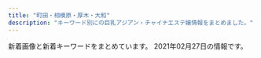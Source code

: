 ```yaml
---
title: "町田・相模原・厚木・大和"
description: "キーワード別にの巨乳アジアン・チャイナエステ嬢情報をまとめました。"
---
```


新着画像と新着キーワードをまとめています。
2021年02月27日の情報です。

<DmmAffiliateIns />
<KeywordTable
  shops={
    [
    {
        "name": "Candy Girl",
        "keywords": {},
        "station": "JR\u76f8\u6a21\u539f\u99c5\u5357\u53e3",
        "img_links": [
            "http://www.kawaii.maesjp.com/images/top02-left.png",
            "http://www.kawaii.maesjp.com/files/007.jpg",
            "http://www.kawaii.maesjp.com/images/osusume01.png",
            "http://www.kawaii.maesjp.com/images/nav-005.png",
            "http://www.kawaii.maesjp.com/images/tel.png",
            "http://www.kawaii.maesjp.com/images/nav-006.png",
            "http://www.kawaii.maesjp.com/files/004.jpg",
            "http://www.kawaii.maesjp.com/images/nav-004.png",
            "http://www.kawaii.maesjp.com/images/nav-002.png",
            "http://www.kawaii.maesjp.com/images/nav-001.png",
            "http://www.kawaii.maesjp.com/images/nav-003.png",
            "http://www.kawaii.maesjp.com/photo_news/upimg/6446160014f9599f04_1.jpg",
            "http://www.kawaii.maesjp.com/images/top003.png",
            "http://www.kawaii.maesjp.com/files/008.jpg",
            "http://www.kawaii.maesjp.com/files/006.jpg",
            "http://www.kawaii.maesjp.com/images/top01.png"
        ],
        "url": "http://www.kawaii.maesjp.com/"
    },
    {
        "name": "\u8594\u8587\u5712",
        "img_links": [
            "http://es-flower.work/images/news.jpg",
            "http://es-flower.work/images/staff_t.jpg",
            "http://es-flower.work/images/int2.png",
            "http://es-flower.work/images/tel.jpg",
            "http://es-flower.work/images/head.jpg",
            "http://es-flower.work/img/yuri1.jpg",
            "http://es-flower.work/staff/yuki.jpg",
            "http://es-flower.work/images/rec2.jpg",
            "http://es-flower.work/images/mobile.jpg",
            "http://es-flower.work/images/int1.png",
            "http://es-flower.work/images/rec1.png",
            "http://es-flower.work/images/interior_t.jpg",
            "http://es-flower.work/images/b2.jpg",
            "http://es-flower.work/staff/yuri.jpg",
            "http://es-flower.work/images/sys2.png",
            "http://es-flower.work/img/yumi1.jpg",
            "http://es-flower.work/images/tg.jpg",
            "http://es-flower.work/img/yuki1.jpg",
            "http://es-flower.work/images/sys1.png",
            "http://es-flower.work/images/3.jpg",
            "http://es-flower.work/images/2.jpg",
            "http://es-flower.work/images/1.jpg",
            "http://es-flower.work/images/b3.jpg",
            "http://es-flower.work/staff/yumi.jpg"
        ],
        "url": "http://es-flower.work/",
        "station": "\u5927\u548c\u99c5\u5317\u53e3",
        "keywords": {}
    },
    {
        "keywords": {
            "92": 1,
            "89": 2,
            "87": 3,
            "C": 8,
            "D": 6,
            "90": 1,
            "80": 1,
            "86": 5,
            "E": 1,
            "88": 1,
            "85": 3,
            "F": 1
        },
        "url": "http://a-relax.info",
        "station": "\u5357\u6797\u9593\u99c5\u897f\u53e3",
        "name": "\u3075\u308c\u3042\u3044",
        "img_links": [
            "http://a-relax.info/images/index_35.jpg",
            "http://a-relax.info/images/index_02.jpg",
            "http://a-relax.info/images/staff_19.jpg",
            "http://a-relax.info/girl/014.jpg",
            "http://a-relax.info/images/index_07.jpg",
            "http://a-relax.info/images/index_40.jpg",
            "http://a-relax.info/images/r05.jpg",
            "http://a-relax.info/images/index_32.jpg",
            "http://a-relax.info/girl/025.jpg",
            "http://a-relax.info/images/index_12.jpg",
            "http://a-relax.info/images/index_16.jpg",
            "http://a-relax.info/images/index_25.jpg",
            "http://a-relax.info/images/index_34.jpg",
            "http://a-relax.info/images/index_14.jpg",
            "http://a-relax.info/images/index_38.jpg",
            "http://a-relax.info/girl/021.jpg",
            "http://a-relax.info/images/info_19.jpg",
            "http://a-relax.info/girl/018.jpg",
            "http://a-relax.info/girl/01.jpg",
            "http://a-relax.info/images/01.jpg",
            "http://a-relax.info/images/index_10.jpg",
            "http://a-relax.info/images/index_01.jpg",
            "http://a-relax.info/images/index_15.jpg",
            "http://a-relax.info/images/index_18.jpg",
            "http://a-relax.info/images/index_29.jpg",
            "http://a-relax.info/images/index_17.jpg",
            "http://a-relax.info/girl/011.jpg",
            "http://a-relax.info/images/index_31.jpg",
            "http://a-relax.info/images/index_36.jpg",
            "http://a-relax.info/girl/05.jpg",
            "http://a-relax.info/girl/022.jpg",
            "http://a-relax.info/images/02.jpg",
            "http://a-relax.info/images/index_11.jpg",
            "http://a-relax.info/girl/04.jpg",
            "http://a-relax.info/girl/017.jpg",
            "http://a-relax.info/girl/013.jpg",
            "http://a-relax.info/images/staff_01.jpg",
            "http://a-relax.info/images/index_22.jpg",
            "http://a-relax.info/images/index_23.jpg",
            "http://a-relax.info/girl/026.jpg",
            "http://a-relax.info/images/index_28.jpg",
            "http://a-relax.info/images/index_04.jpg",
            "http://a-relax.info/images/index_13.jpg",
            "http://a-relax.info/images/info_01.jpg",
            "http://a-relax.info/girl/016.jpg",
            "http://a-relax.info/images/index_24.jpg",
            "http://a-relax.info/images/index_08.jpg",
            "http://a-relax.info/images/index_03.jpg",
            "http://a-relax.info/images/index_20.jpg",
            "http://a-relax.info/images/index_27.jpg",
            "http://a-relax.info/images/r03.jpg",
            "http://a-relax.info/images/index_06.jpg",
            "http://a-relax.info/images/sub_23.jpg",
            "http://a-relax.info/girl/03.jpg",
            "http://a-relax.info/girl/024.jpg",
            "http://a-relax.info/girl/023.jpg",
            "http://a-relax.info/images/r02.jpg",
            "http://a-relax.info/girl/02.jpg",
            "http://a-relax.info/girl/00.jpg",
            "http://a-relax.info/images/index_09.jpg",
            "http://a-relax.info/images/r04.jpg",
            "http://a-relax.info/images/rec_19.jpg",
            "http://a-relax.info/images/rec.jpg",
            "http://a-relax.info/images/r01.jpg",
            "http://a-relax.info/girl/019.jpg",
            "http://a-relax.info/images/index_37.jpg"
        ]
    },
    {
        "img_links": [],
        "url": "https://mitsu.iest.info/",
        "name": "\u871c\u30fb\u307f\u3064",
        "station": "\u76f8\u6a21\u5927\u91ce\u99c5\u5357\u53e3",
        "keywords": {}
    },
    {
        "station": "\u5357\u6797\u9593\u99c5\u897f\u53e3",
        "keywords": {
            "\u30bb\u30af\u30b7\u30fc": 17,
            "C": 16
        },
        "url": "https://relax-yuran.xyz/",
        "name": "Rose \uff5e\u30ed\u30fc\u30ba\uff5e",
        "img_links": [
            "https://relax-yuran.xyz/images/st/yuyu.jpg",
            "https://relax-yuran.xyz/images/movie.jpg",
            "https://relax-yuran.xyz/images/st/kiki.jpg",
            "http://menlog.net/link/menlog8831.jpg",
            "https://relax-yuran.xyz/images/st/momo2.jpg",
            "https://relax-yuran.xyz/images/s_link.png",
            "https://relax-yuran.xyz/images/room1.jpg",
            "https://relax-yuran.xyz/images/s_staff.png",
            "https://relax-yuran.xyz/images/st/shizuka.jpg",
            "https://relax-yuran.xyz/images/st/mimi.jpg",
            "https://relax-yuran.xyz/images/nbj2.png",
            "https://relax-yuran.xyz/images/st/momo.jpg",
            "https://relax-yuran.xyz/images/girl-z2.jpg",
            "http://6navi.info/link/walker88.jpg",
            "https://relax-yuran.xyz/images/pick.jpg",
            "https://relax-yuran.xyz/images/st/st_.jpg",
            "https://relax-yuran.xyz/images/top.png",
            "https://relax-yuran.xyz/images/st/mei.jpg",
            "https://relax-yuran.xyz/images/girl-z1.jpg",
            "https://relax-yuran.xyz/images/room3.jpg",
            "https://relax-yuran.xyz/images/room2.jpg",
            "https://relax-yuran.xyz/images/mobile.jpg",
            "http://6navi.info/link/esthelove88-31.jpg",
            "https://relax-yuran.xyz/images/st/sakura.jpg",
            "https://relax-yuran.xyz/images/st/kiki2.jpg"
        ]
    },
    {
        "img_links": [
            "http://es-mina.com/img/access/roadb2.jpg",
            "http://es-mina.com/staff/tina/01mb.jpg",
            "http://es-mina.com/staff/haruka/01mb.jpg",
            "http://es-mina.com/staff/ai/01mb.jpg",
            "http://es-mina.com/staff/miki/01mb.jpg",
            "http://es-mina.com/staff/rei/01mb.jpg",
            "http://es-mina.com/staff/hana/01mb.jpg",
            "http://es-mina.com/staff/ran/01mb.jpg",
            "http://es-mina.com/img/conmsg.png",
            "http://es-mina.com/img/access/roadsp.png",
            "http://es-mina.com/img/access/roada3.jpg",
            "http://es-mina.com/staff/yuina/01mb.jpg",
            "http://es-mina.com/staff/kana/01mb.jpg",
            "http://es-mina.com/staff/nina/01mb.jpg",
            "http://es-mina.com/staff/izumi/01mb.jpg",
            "http://es-mina.com/pic/topimg1.jpg",
            "http://es-mina.com/pic/topimg2.jpg",
            "http://es-mina.com/staff/ami/01mb.jpg",
            "http://es-mina.com/staff/haru/01mb.jpg",
            "http://es-mina.com/img/mainft.jpg",
            "http://es-mina.com/img/access/roada2.jpg",
            "http://es-mina.com/staff/mana/01mb.jpg",
            "http://es-mina.com/img/access/roada1.jpg",
            "http://es-mina.com/staff/sakura/01mb.jpg",
            "http://es-mina.com/staff/nene/01mb.jpg",
            "http://es-mina.com/img/access/roada4.jpg",
            "http://es-mina.com/staff/minami/01mb.jpg",
            "http://es-mina.com/staff/runa/01mb.jpg",
            "http://es-mina.com/staff/ririka/01mb.jpg",
            "http://es-mina.com/img/ttl_concept.png",
            "http://es-mina.com/staff/midori/01mb.jpg",
            "http://es-mina.com/img/ttl_staff.png",
            "http://es-mina.com/pic/head.jpg",
            "http://es-mina.com/staff/rin/01mb.jpg",
            "http://es-mina.com/img/foot.jpg",
            "http://es-mina.com/img/access/roadb4.jpg",
            "http://es-mina.com/img/access/roadb1.jpg",
            "http://es-mina.com/staff/nanami/01mb.jpg",
            "http://es-mina.com/staff/yuki/01mb.jpg",
            "http://es-mina.com/staff/nana/01mb.jpg",
            "http://es-mina.com/staff/momoko/01mb.jpg",
            "http://es-mina.com/img/access/roadb3.jpg",
            "http://es-mina.com/pic/topimg3.jpg"
        ],
        "url": "http://es-mina.com/",
        "station": "\u753a\u7530\u99c5\u6771\u53e3",
        "name": "MINA",
        "keywords": {
            "C": 32
        }
    },
    {
        "name": "Aimu\uff5e\u30a2\u30a4\u30e0\uff5e",
        "url": "http://www.aimu.iesjp.com/",
        "station": "\u4e2d\u592e\u6797\u9593\u99c5",
        "img_links": [
            "http://www.aimu.iesjp.com/images/header.jpg",
            "http://www.aimu.iesjp.com/files/003.jpg",
            "http://www.aimu.iesjp.com/images/index_19.jpg",
            "http://www.aimu.iesjp.com/images/index_04.jpg",
            "http://www.aimu.iesjp.com/files/005.jpg",
            "http://www.aimu.iesjp.com/images/index_09.jpg",
            "http://www.aimu.iesjp.com/files/001.jpg",
            "http://www.aimu.iesjp.com/images/index_16.jpg",
            "http://www.aimu.iesjp.com/images/index_05.jpg",
            "http://www.aimu.iesjp.com/files/003-02.jpg",
            "http://www.aimu.iesjp.com/images/index_13.jpg",
            "http://www.aimu.iesjp.com/files/001-03.jpg",
            "http://www.aimu.iesjp.com/images/index_21.jpg",
            "http://www.aimu.iesjp.com/files/002-02.jpg",
            "http://www.aimu.iesjp.com/images/backlistbtn.png",
            "http://www.aimu.iesjp.com/images/footer.jpg",
            "http://www.aimu.iesjp.com/files/002-03.jpg",
            "http://www.aimu.iesjp.com/images/index_07.jpg",
            "http://www.aimu.iesjp.com/images/index_18.jpg",
            "http://www.aimu.iesjp.com/files/002.jpg",
            "http://www.aimu.iesjp.com/images/index_08.jpg",
            "http://www.aimu.iesjp.com/images/index_03.jpg",
            "http://www.aimu.iesjp.com/files/001-02.jpg",
            "http://www.aimu.iesjp.com/files/005-02.jpg",
            "http://www.aimu.iesjp.com/images/index_06.jpg",
            "http://www.aimu.iesjp.com/files/005-03.jpg",
            "http://www.aimu.iesjp.com/images/index_11.jpg",
            "http://www.aimu.iesjp.com/files/004-03.jpg",
            "http://www.aimu.iesjp.com/files/003-03.jpg",
            "http://www.aimu.iesjp.com/files/004.jpg",
            "http://www.aimu.iesjp.com/images/index_12.jpg",
            "http://www.aimu.iesjp.com/images/index_23.jpg",
            "http://www.aimu.iesjp.com/images/index_22.jpg",
            "http://www.aimu.iesjp.com/files/004-02.jpg"
        ],
        "keywords": {
            "87": 3,
            "D": 3,
            "86": 2,
            "C": 2
        }
    },
    {
        "name": "\u591c\u6765\u9999",
        "keywords": {},
        "img_links": [
            "http://t-rose.work/images/interior_t.jpg",
            "http://t-rose.work/images/int1.png",
            "http://t-rose.work/images/int2.png",
            "http://t-rose.work/staff/yuri.jpg",
            "http://t-rose.work/images/head.jpg",
            "http://t-rose.work/img/mimi1.jpg",
            "http://t-rose.work/images/rec2.png",
            "http://t-rose.work/images/news.jpg",
            "http://t-rose.work/staff/mimi.jpg",
            "http://t-rose.work/img/nana1.jpg",
            "http://t-rose.work/img/yuri1.jpg",
            "http://t-rose.work/staff/eri.jpg",
            "http://t-rose.work/staff/nana.jpg",
            "http://t-rose.work/img/ka1.jpg",
            "http://t-rose.work/images/rec1.jpg",
            "http://t-rose.work/images/staff_t.jpg",
            "http://t-rose.work/images/up.png",
            "http://t-rose.work/staff/ka.jpg",
            "http://t-rose.work/img/eri1.jpg",
            "http://t-rose.work/images/sys.png",
            "http://t-rose.work/images/tg.jpg"
        ],
        "station": "\u76f8\u6a21\u5927\u91ce\u99c5\u5317\u53e3",
        "url": "http://t-rose.work/"
    },
    {
        "url": "https://koi.reraku.work/",
        "name": "\u604b",
        "img_links": [
            "https://koi.reraku.work/images/top.jpg",
            "https://koi.reraku.work/photos/sites/25/2020/09/2020090503504425.jpg",
            "https://koi.reraku.work/photos/sites/25/2020/09/2020090309224550.jpg",
            "https://koi.reraku.work/images/s_staff1.jpg",
            "https://koi.reraku.work/images/s_news.jpg",
            "https://koi.reraku.work/images/ntop2.jpg",
            "https://koi.reraku.work/photos/sites/25/2020/09/202009030922489.jpg",
            "https://koi.reraku.work/images/s_staff.jpg",
            "https://koi.reraku.work/photos/sites/25/2020/09/2020090309224715.jpg",
            "https://koi.reraku.work/images/ntop3.jpg",
            "https://koi.reraku.work/images/ntop4.jpg",
            "https://koi.reraku.work/images/s_face.jpg",
            "https://koi.reraku.work/images/end.jpg",
            "https://koi.reraku.work/images/s_link.jpg",
            "https://koi.reraku.work/images/ntop5.jpg",
            "https://koi.reraku.work/images/ntop6.jpg",
            "https://koi.reraku.work/images/ntop1.jpg"
        ],
        "keywords": {
            "86": 8,
            "D": 16,
            "87": 8,
            "C": 12
        },
        "station": "JR\u76f8\u6a21\u539f\u99c5\u5357\u53e3"
    },
    {
        "keywords": {
            "88": 2,
            "86": 1,
            "C": 4,
            "E": 1,
            "87": 2,
            "83": 2,
            "90": 6,
            "82": 3,
            "D": 11
        },
        "img_links": [
            "http://in-esthe.com/cocochi/imge/botton.jpg",
            "http://in-esthe.com/cocochi/imge/interior_t.jpg",
            "http://in-esthe.com/cocochi/imge/int2.png",
            "http://in-esthe.com/cocochi/imge/p-18.jpg",
            "http://in-esthe.com/cocochi/imge/p-10.jpg",
            "http://in-esthe.com/cocochi/imge/p-16.jpg",
            "http://in-esthe.com/cocochi/imge/p-19.jpg",
            "http://in-esthe.com/cocochi/imge/p-12.jpg",
            "http://in-esthe.com/cocochi/imge/p-2.jpg",
            "http://in-esthe.com/cocochi/imge/sys.png",
            "http://in-esthe.com/cocochi/imge/p-1.jpg",
            "http://in-esthe.com/cocochi/imge/s0.png",
            "http://in-esthe.com/cocochi/imge/p-3.jpg",
            "http://in-esthe.com/cocochi/imge/p-20.jpg",
            "http://in-esthe.com/cocochi/imge/p-15.jpg",
            "http://in-esthe.com/cocochi/imge/p-9.jpg",
            "http://in-esthe.com/cocochi/imge/p-5.jpg",
            "http://in-esthe.com/cocochi/imge/p-4.jpg",
            "http://in-esthe.com/cocochi/imge/tel.jpg",
            "http://in-esthe.com/cocochi/imge/ta.jpg",
            "http://in-esthe.com/cocochi/imge/p-6.jpg",
            "http://in-esthe.com/cocochi/imge/p-14.jpg",
            "http://in-esthe.com/cocochi/imge/s1.png",
            "http://in-esthe.com/cocochi/imge/p-13.jpg",
            "http://in-esthe.com/cocochi/imge/staff_t.jpg"
        ],
        "name": "COCOCHI",
        "url": "http://in-esthe.com/cocochi/",
        "station": "JR\u6df5\u91ce\u8fba\u99c5\u5317\u53e3"
    },
    {
        "name": "\u5922\u306e\u604b",
        "keywords": {
            "86": 2,
            "D": 2
        },
        "url": "http://yumenokoi.xyz.mn/",
        "img_links": [
            "http://yumenokoi.xyz.mn/images/news1.jpg",
            "http://yumenokoi.xyz.mn/images/1.jpg",
            "http://yumenokoi.xyz.mn/images/2.jpg",
            "http://yumenokoi.xyz.mn/images/s_staff.jpg",
            "http://yumenokoi.xyz.mn/photos/sites/63/2020/08/2020082804382098.jpg",
            "http://yumenokoi.xyz.mn/images/s_link.jpg",
            "http://yumenokoi.xyz.mn/images/mobile.jpg",
            "http://yumenokoi.xyz.mn/images/staff_bj3.jpg",
            "http://yumenokoi.xyz.mn/images/info2.jpg",
            "http://yumenokoi.xyz.mn/images/top.jpg",
            "http://yumenokoi.xyz.mn/photos/sites/63/2020/08/2020082804381466.jpg"
        ],
        "station": "\u5927\u548c\u99c5\u5317\u53e3"
    },
    {
        "name": "\u30e9\u30d5\u30a7\u30b9\u30bf",
        "station": "\u6d77\u8001\u540d\u99c5\u6771\u53e3",
        "img_links": [
            "http://lafesta.ests.jp/photos/sites/43/2019/05/2019052513415829.jpg",
            "http://lafesta.ests.jp/images/pick_bj2.jpg",
            "http://lafesta.ests.jp/images/pick.jpg",
            "http://lafesta.ests.jp/images/s_staff.jpg",
            "http://lafesta.ests.jp/images/s1.jpg",
            "http://lafesta.ests.jp/images/photo.jpg",
            "http://lafesta.ests.jp/images/pick1.jpg",
            "http://lafesta.ests.jp/photos/sites/43/2020/09/2020092918240213.jpg",
            "http://lafesta.ests.jp/images/staff0.jpg",
            "http://lafesta.ests.jp/photos/sites/43/2018/06/2018062603142188.jpg",
            "http://lafesta.ests.jp/images/mobile.jpg",
            "http://lafesta.ests.jp/photos/sites/43/2020/11/2020111211332413.jpg",
            "http://lafesta.ests.jp/images/top.jpg",
            "http://lafesta.ests.jp/photos/sites/43/2018/06/201806260314216.jpg",
            "http://lafesta.ests.jp/images/s3.jpg",
            "http://lafesta.ests.jp/images/s_news.jpg"
        ],
        "url": "http://lafesta.ests.jp/",
        "keywords": {
            "C": 9
        }
    },
    {
        "station": "\u76f8\u6a21\u5927\u91ce\u99c5\u5317\u53e3",
        "url": "http://www.es-rose.link/",
        "img_links": [
            "http://www.es-rose.link/img/kaori1.jpg",
            "http://www.es-rose.link/images/staff_t.jpg",
            "http://www.es-rose.link/images/int1.jpg",
            "http://www.es-rose.link/images/2.jpg",
            "http://www.es-rose.link/images/int2.jpg",
            "http://www.es-rose.link/images/5.jpg",
            "http://www.es-rose.link/images/s4.jpg",
            "http://www.es-rose.link/images/b1.jpg",
            "http://www.es-rose.link/images/4.jpg",
            "http://www.es-rose.link/img/yukari1.jpg",
            "http://www.es-rose.link/images/s2.jpg",
            "http://www.es-rose.link/images/b3.jpg",
            "http://www.es-rose.link/images/s1.png",
            "http://www.es-rose.link/images/sys2.jpg",
            "http://www.es-rose.link/img/yuri1.jpg",
            "http://www.es-rose.link/images/b2.jpg",
            "http://www.es-rose.link/images/tel.jpg",
            "http://www.es-rose.link/img/megumi1.jpg",
            "http://www.es-rose.link/images/mobile.jpg",
            "http://www.es-rose.link/img/yoko1.jpg",
            "http://www.es-rose.link/images/ac1.jpg",
            "http://www.es-rose.link/images/sys1.jpg",
            "http://www.es-rose.link/images/3.jpg",
            "http://www.es-rose.link/images/head.jpg",
            "http://www.es-rose.link/images/1.jpg",
            "http://www.es-rose.link/images/ta.jpg",
            "http://www.es-rose.link/images/b4.jpg",
            "http://www.es-rose.link/images/news.jpg",
            "http://www.es-rose.link/images/s1.jpg",
            "http://www.es-rose.link/images/s3.jpg",
            "http://www.es-rose.link/images/interior_t.jpg"
        ],
        "keywords": {},
        "name": "\u61a9\u3044"
    },
    {
        "url": "http://sh-firstclass.work/",
        "img_links": [
            "http://sh-firstclass.work/uploads/201211/1-201211102325516.jpg",
            "http://sh-firstclass.work/uploads/201210/1-201210153535K8.jpg",
            "http://sh-firstclass.work/uploads/201210/1-20121015351E44.jpg",
            "http://sh-firstclass.work/uploads/180827/1-1PRFU21IU.jpg",
            "http://sh-firstclass.work/uploads/201225/1-2012250Z036119.jpg",
            "http://sh-firstclass.work/uploads/201210/1-201210153549109.jpg",
            "http://sh-firstclass.work/templets/default/picture/therapis.png",
            "http://sh-firstclass.work/uploads/201211/1-201211102310I7.jpg",
            "http://sh-firstclass.work/templets/default/picture/home.png",
            "http://sh-firstclass.work/uploads/201210/1-20121015355R55.jpg",
            "http://sh-firstclass.work/uploads/201221/1-2012211H95bY.jpg",
            "http://sh-firstclass.work/uploads/180827/1-1PRFU230M5.jpg",
            "http://sh-firstclass.work/uploads/201210/1-20121015360H93.jpg",
            "http://sh-firstclass.work/uploads/201225/1-2012250Z022J9.jpg",
            "http://sh-firstclass.work/uploads/201210/1-201210153524524.jpg",
            "http://sh-firstclass.work/uploads/201225/1-2012250Z044642.jpg",
            "http://sh-firstclass.work/uploads/201211/1-20121110233c46.jpg"
        ],
        "keywords": {
            "\u304a\u3063\u3071\u3044": 2,
            "\u4e73": 2
        },
        "name": "FIRST CLASS",
        "station": "\u5c0f\u7530\u6025\u76f8\u6a21\u539f\u99c5\u5317\u53e3"
    },
    {
        "name": "\u82b1\u9b41\uff5e\u304a\u3044\u3089\u3093\uff5e",
        "img_links": [
            "http://www.kango.esjp.site/images/m3.jpg",
            "http://www.kango.esjp.site/photo_news/upimg/35280601cc9cb87675_1.jpg",
            "http://www.kango.esjp.site/photo_news/upimg/17682600e4bcd51ffa_0.jpg",
            "http://www.kango.esjp.site/images/slider-img001.jpg",
            "http://www.kango.esjp.site/photo_news/upimg/132605fdafb9c74d66_1.jpg",
            "http://www.kango.esjp.site/images/m4.jpg",
            "http://www.kango.esjp.site/images/s_pickup.png",
            "http://www.kango.esjp.site/files/001.jpg",
            "http://www.kango.esjp.site/photo_news/upimg/35280601cc9cb87675_0.jpg",
            "http://www.kango.esjp.site/photo_news/upimg/17682600e4bcd51ffa_1.jpg",
            "http://www.kango.esjp.site/files/009.jpg",
            "http://www.kango.esjp.site/images/m1.jpg",
            "http://www.kango.esjp.site/images/s_message.png",
            "http://www.kango.esjp.site/images/s_news.png",
            "http://www.kango.esjp.site/files/007.jpg",
            "http://www.kango.esjp.site/files/011.jpg",
            "http://www.kango.esjp.site/photo_news/upimg/471305ff8085124538_1.jpg",
            "http://www.kango.esjp.site/files/006.jpg",
            "http://www.kango.esjp.site/files/008.jpg",
            "http://www.kango.esjp.site/photo_news/upimg/77484602b44c479ef3_0.jpg",
            "http://www.kango.esjp.site/photo_news/upimg/132605fdafb9c74d66_0.jpg",
            "http://www.kango.esjp.site/photo_news/upimg/471305ff8085124538_0.jpg",
            "http://www.kango.esjp.site/photo_news/upimg/823325fc86c10c020c_1.jpg",
            "http://www.kango.esjp.site/files/010.jpg",
            "http://www.kango.esjp.site/photo_news/upimg/823325fc86c10c020c_0.jpg",
            "http://www.kango.esjp.site/images/slider-img002.jpg",
            "http://www.kango.esjp.site/files/004.jpg",
            "http://www.kango.esjp.site/images/s_top_therapist.png",
            "http://www.kango.esjp.site/files/005.jpg",
            "http://www.kango.esjp.site/photo_news/upimg/77484602b44c479ef3_1.jpg",
            "http://www.kango.esjp.site/images/m2.jpg",
            "http://www.kango.esjp.site/images/m6.jpg"
        ],
        "keywords": {
            "F": 8,
            "D": 64,
            "91": 8,
            "87": 56,
            "86": 8
        },
        "station": "JR\u76f8\u6a21\u539f\u99c5\u5357\u53e3",
        "url": "http://www.kango.esjp.site/"
    },
    {
        "keywords": {
            "D": 8,
            "88": 8,
            "\u80f8": 12,
            "C": 28,
            "84": 8,
            "\u4e73": 12
        },
        "url": "http://e-rei.info/",
        "station": "\u5927\u548c\u99c5\u5317\u53e3",
        "img_links": [
            "http://eskk.e-rei.info/uploads/2019/12/001-2.jpg",
            "http://e-rei.info/images/top.png",
            "http://eskk.e-rei.info/uploads/2020/01/004.jpg",
            "http://e-rei.info/images/s_service.png",
            "http://e-rei.info/images/s_mobile3.jpg",
            "http://e-rei.info/images/movie.jpg",
            "http://e-rei.info/images/s_news.png",
            "http://e-rei.info/images/mobile.png",
            "http://e-rei.info/images/g0.jpg",
            "http://e-rei.info/images/x1.png",
            "http://eskk.e-rei.info/uploads/2021/01/mi-1.jpg",
            "http://eskk.e-rei.info/uploads/2019/12/001-1.jpg",
            "http://eskk.e-rei.info/uploads/2020/06/001-3.jpg",
            "http://eskk.e-rei.info/uploads/2020/09/111.jpg",
            "http://e-rei.info/images/01.jpg",
            "http://e-rei.info/images/s_news.jpg",
            "http://e-rei.info/images/02.jpg",
            "http://eskk.e-rei.info/uploads/2021/01/yu.jpg",
            "http://eskk.e-rei.info/uploads/2020/01/001-3.jpg",
            "http://e-rei.info/images/s_mobile4.jpg",
            "http://e-rei.info/images/s_mobile2.jpg",
            "http://e-rei.info/images/r2.jpg",
            "http://eskk.e-rei.info/uploads/2020/01/006.jpg",
            "http://e-rei.info/images/top2.jpg",
            "http://e-rei.info/images/03.jpg",
            "http://e-rei.info/images/x3.png",
            "http://e-rei.info/images/s_staff.png",
            "http://e-rei.info/images/r1.jpg",
            "http://e-rei.info/images/s_staff1.png",
            "http://e-rei.info/images/r3.jpg",
            "http://e-rei.info/images/s_mobile.jpg"
        ],
        "name": "\u9e97"
    },
    {
        "keywords": {
            "F": 13,
            "94": 13
        },
        "img_links": [
            "http://www.talkabout.tokyo/uploads/201020/1-20102013531a57.jpg",
            "http://www.talkabout.tokyo/uploads/201019/1-20101ZZ3305O.jpg",
            "http://www.talkabout.tokyo/uploads/200818/1-200QQ24S5552.jpg",
            "http://www.talkabout.tokyo/css/m-top04.jpg",
            "http://www.talkabout.tokyo/uploads/201019/1-20101ZZ35c62.jpg",
            "http://www.talkabout.tokyo/uploads/200605/1-200605091Q1F0.jpg",
            "http://www.talkabout.tokyo/picture/m-top003.jpg",
            "http://www.talkabout.tokyo/picture/m-top004.jpg",
            "http://www.talkabout.tokyo/uploads/200605/1-200605091605C6.jpg",
            "http://www.talkabout.tokyo/uploads/210112/1-210112163521218.jpg",
            "http://www.talkabout.tokyo/uploads/200605/1-200605091635J5.jpg",
            "http://www.talkabout.tokyo/uploads/200917/1-20091GI440257.jpg",
            "http://www.talkabout.tokyo/picture/m-head01.jpg",
            "http://www.talkabout.tokyo/uploads/210112/1-2101121F230117.jpg",
            "http://www.talkabout.tokyo/uploads/200605/1-200605091K4J3.jpg",
            "http://www.talkabout.tokyo/picture/call.png",
            "http://www.talkabout.tokyo/uploads/200818/1-200QQ24T5346.jpg",
            "http://www.talkabout.tokyo/uploads/201020/1-20102013422C23.jpg"
        ],
        "url": "http://www.talkabout.tokyo/",
        "station": "\u76f8\u6a21\u5927\u91ce\u99c5\u5317\u53e3",
        "name": "Madonna"
    },
    {
        "name": "\u767e\u5408",
        "station": "\u753a\u7530\u99c5\u5317\u53e3",
        "keywords": {
            "E": 2,
            "89": 2,
            "F": 2,
            "88": 2,
            "87": 4,
            "D": 4
        },
        "url": "http://www.yuri.esjoho.com/",
        "img_links": [
            "http://www.yuri.esjoho.com/images/s_staff.jpg",
            "http://www.yuri.esjoho.com/files/003-03.jpg",
            "http://www.yuri.esjoho.com/files/004-02.jpg",
            "http://www.yuri.esjoho.com/images/s_info.jpg",
            "http://www.yuri.esjoho.com/files/002-03.jpg",
            "http://www.yuri.esjoho.com/files/001-03.jpg",
            "http://www.yuri.esjoho.com/files/001.jpg",
            "http://www.yuri.esjoho.com/images/1.jpg",
            "http://www.yuri.esjoho.com/files/002-02.jpg",
            "http://www.yuri.esjoho.com/images/nbj3.jpg",
            "http://www.yuri.esjoho.com/files/002.jpg",
            "http://www.yuri.esjoho.com/images/end1.png",
            "http://www.yuri.esjoho.com/images/gallery1.jpg",
            "http://www.yuri.esjoho.com/files/003.jpg",
            "http://www.yuri.esjoho.com/files/004-03.jpg",
            "http://www.yuri.esjoho.com/files/004.jpg",
            "http://www.yuri.esjoho.com/images/top.jpg",
            "http://www.yuri.esjoho.com/images/s_news.jpg",
            "http://www.yuri.esjoho.com/images/s_pick.jpg",
            "http://www.yuri.esjoho.com/images/mobile.jpg",
            "http://www.yuri.esjoho.com/files/001-02.jpg",
            "http://www.yuri.esjoho.com/files/003-02.jpg"
        ]
    },
    {
        "name": "\u7652\u3057\u306e\u68ee",
        "station": "\u5357\u6797\u9593\u99c5\u897f\u53e3",
        "img_links": [
            "http://relax-free.info/iyashinomori/staff/staff-mika.png",
            "http://relax-free.info/iyashinomori/images/bar-interior.png",
            "http://relax-free.info/iyashinomori/images/bar-newface.png",
            "http://relax-free.info/iyashinomori/images/bar-cam.png",
            "http://relax-free.info/iyashinomori/images/pic8.jpg",
            "http://relax-free.info/iyashinomori/images/bill.jpg",
            "http://relax-free.info/iyashinomori/images/b-qr.jpg",
            "http://relax-free.info/iyashinomori/images/bar-news.png",
            "http://relax-free.info/iyashinomori/images/bar-therapist.png",
            "http://relax-free.info/iyashinomori/staff/staff-mai.png",
            "http://relax-free.info/iyashinomori/images/pic2.jpg",
            "http://relax-free.info/iyashinomori/images/c-therapist.png",
            "http://relax-free.info/iyashinomori/images/c-interior.png",
            "http://relax-free.info/iyashinomori/images/bar-other.png",
            "http://relax-free.info/iyashinomori/images/c-top.png",
            "http://relax-free.info/iyashinomori/images/footter.png",
            "http://relax-free.info/iyashinomori/images/pic1.jpg",
            "http://relax-free.info/iyashinomori/images/b-tel.png",
            "http://relax-free.info/iyashinomori/images/index.png",
            "http://relax-free.info/iyashinomori/staff/staff-haru.png",
            "http://relax-free.info/iyashinomori/images/pic7.jpg"
        ],
        "keywords": {},
        "url": "http://relax-free.info/iyashinomori/"
    },
    {
        "station": "JR\u753a\u7530\u99c5\u5357\u53e3",
        "url": "http://sweety-est.net/",
        "name": "Minty",
        "img_links": [
            "http://sweety-est.net/img/tit5.png",
            "http://sweety-est.net/img/open.png",
            "http://sweety-est.net/img/m2.png",
            "http://sweety-est.net/img/cp-ttl.png",
            "http://sweety-est.net/img/tit2.png",
            "http://sweety-est.net/img/tit4.png",
            "http://sweety-est.net/img/tel2.png",
            "http://sweety-est.net/img/cg02.jpg",
            "http://sweety-est.net/img/tit3.png",
            "http://sweety-est.net/img/phone.png",
            "http://sweety-est.net/img/cg05.jpg",
            "http://sweety-est.net/img/cp-desc1.png",
            "http://sweety-est.net/img/cg03.jpg",
            "http://sweety-est.net/img/cg04.jpg",
            "http://sweety-est.net/img/m3.png",
            "http://sweety-est.net/img/m6.png",
            "http://sweety-est.net/img/tit6.png",
            "http://sweety-est.net/img/m4.png",
            "http://sweety-est.net/img/m1.png",
            "http://sweety-est.net/img/m5.png",
            "http://sweety-est.net/img/h1.png",
            "http://sweety-est.net/img/tit1.png",
            "http://sweety-est.net/img/slide2-2.jpg",
            "http://sweety-est.net/img/toph.png",
            "http://sweety-est.net/img/slide2-1.jpg",
            "http://sweety-est.net/img/slide2-3.jpg",
            "http://sweety-est.net/img/slide2-4.jpg",
            "http://sweety-est.net/img/cg01.jpg",
            "http://sweety-est.net/img/cp-desc1sp.png"
        ],
        "keywords": {
            "D": 14,
            "E": 21
        }
    },
    {
        "url": "http://hm705.jpn.cm/",
        "img_links": [
            "http://hm705.jpn.cm/images/dian.jpg",
            "http://hm705.jpn.cm/photos/sites/37/2020/01/2020012609400388.jpg",
            "http://hm705.jpn.cm/photos/sites/37/2018/06/2018061903375846.jpg",
            "http://hm705.jpn.cm/images/ac1.jpg",
            "http://hm705.jpn.cm/photos/sites/37/2020/12/2020120203142783.jpg",
            "http://hm705.jpn.cm/images/s_staff.jpg",
            "http://hm705.jpn.cm/images/s_link.jpg",
            "http://hm705.jpn.cm/images/s_blogger.jpg",
            "http://hm705.jpn.cm/images/blogger.jpg",
            "http://hm705.jpn.cm/images/top.jpg",
            "http://hm705.jpn.cm/images/mobile.jpg",
            "http://hm705.jpn.cm/images/end.png",
            "http://hm705.jpn.cm/images/s.jpg",
            "http://hm705.jpn.cm/images/info1.jpg"
        ],
        "name": "\u30ab\u30a8\u30eb\u306e\u5bb6",
        "keywords": {},
        "station": "JR\u6a4b\u672c\u99c5\u5317\u53e3"
    },
    {
        "img_links": [
            "http://salon-treat.com/staff/ami/01.jpg",
            "http://salon-treat.com/staff/ami/02.jpg",
            "http://salon-treat.com/img/ttl_new.png",
            "http://salon-treat.com/img/ttl_scdlt.png",
            "http://salon-treat.com/img/head.jpg",
            "http://salon-treat.com/img/ttl_staff.png",
            "http://salon-treat.com/staff/emi/01.jpg",
            "http://salon-treat.com/staff/emi/02.jpg",
            "http://salon-treat.com/img/campaign1.png"
        ],
        "name": "\u6d77\u306e\u98a8",
        "station": "\u5927\u548c\u99c5\u5317\u53e3",
        "url": "http://salon-treat.com/",
        "keywords": {
            "C": 9
        }
    },
    {
        "name": "\u30a2\u30f3\u30ca",
        "url": "https://anna.jpn.cm/",
        "img_links": [
            "https://anna.jpn.cm/photos/17/8178/202102/2021020908394780.jpg",
            "https://anna.jpn.cm/photos/17/8178/202101/21012112232g013.jpeg",
            "https://anna.jpn.cm/photos/17/8178/202102/2021020908394648.jpg",
            "https://anna.jpn.cm/photos/17/8178/202102/2021020908394744.jpg",
            "https://file.jp-navi.info/17/8178/202101/2101201510162g6.png",
            "https://anna.jpn.cm/photos/17/8178/202101/2101211223195b4.jpeg",
            "https://file.jp-navi.info/17/8178/202101/2101201510103120.png",
            "https://anna.jpn.cm/photos/17/8178/202101/2101211223346325.jpeg",
            "https://anna.jpn.cm/photos/17/8178/202101/21012112220r117.jpeg",
            "https://file.jp-navi.info/17/8178/202101/2101201510034339.png",
            "https://assets.jp-navi.info/images/images/es-thumbnail.png",
            "https://anna.jpn.cm/photos/17/8178/202101/21012112215642h.jpeg",
            "https://file.jp-navi.info/17/8178/202101/210120151025n62.png",
            "https://anna.jpn.cm/photos/17/8178/202101/21012112221c3c.jpeg",
            "https://anna.jpn.cm/themes/anna/template/assets/images/sp_tel.png"
        ],
        "station": "JR\u76f8\u6a21\u539f\u99c5\u5357\u53e3",
        "keywords": {
            "84": 18,
            "E": 1,
            "89": 18,
            "D": 2,
            "86": 18
        }
    },
    {
        "url": "http://yoshiko.jpest.net/",
        "name": "\u5409\u597d",
        "keywords": {},
        "img_links": [
            "http://yoshiko.jpest.net/uploads//sites/13/2020/10/1602825649-g22.jpg",
            "http://yoshiko.jpest.net/uploads//sites/13/2020/10/1603075746-1.jpg",
            "http://yoshiko.jpest.net/uploads//sites/13/2020/08/1604303415-top.jpg",
            "http://yoshiko.jpest.net/uploads//sites/13/2020/08/g1.jpg",
            "http://yoshiko.jpest.net/uploads//sites/13/2020/08/lami.jpg",
            "http://yoshiko.jpest.net/uploads//sites/13/2020/08/news01.png",
            "http://yoshiko.jpest.net/uploads//sites/13/2020/08/yuki.jpg",
            "http://yoshiko.jpest.net/uploads//sites/13/2020/08/r2.jpg",
            "http://yoshiko.jpest.net/uploads//sites/13/2020/10/1603068785-1.jpg",
            "http://yoshiko.jpest.net/uploads//sites/13/2020/08/1597221072-mobile.png",
            "http://yoshiko.jpest.net/uploads//sites/13/2020/08/g5.jpg",
            "http://yoshiko.jpest.net/uploads//sites/13/2020/08/r3.jpg",
            "http://yoshiko.jpest.net/uploads//sites/13/2020/08/r4.jpg",
            "http://yoshiko.jpest.net/uploads//sites/13/2020/08/tite-staff.jpg",
            "http://yoshiko.jpest.net/uploads//sites/13/2020/08/1604303247-top.jpg",
            "http://yoshiko.jpest.net/uploads//sites/13/2020/08/r1.jpg",
            "http://yoshiko.jpest.net/uploads//sites/13/2020/08/lina.jpg",
            "http://yoshiko.jpest.net/uploads//sites/13/2020/08/bj_03.jpg",
            "http://yoshiko.jpest.net/uploads//sites/13/2020/08/news03.png",
            "http://yoshiko.jpest.net/uploads//sites/13/2020/08/g6.jpg",
            "http://yoshiko.jpest.net/uploads//sites/13/2020/08/laola.jpg"
        ],
        "station": "JR\u6df5\u91ce\u8fba\u99c5\u5357\u53e3"
    },
    {
        "img_links": [
            "http://www.binatsujiyamu.xyz/uploads/210118/1-21011Q03JA25.jpg",
            "http://www.binatsujiyamu.xyz/uploads/210118/1-21011Q03Q3427.jpg",
            "http://www.binatsujiyamu.xyz/uploads/210118/1-21011Q03FJP.jpg",
            "http://www.binatsujiyamu.xyz/picture/room3.jpg",
            "http://www.binatsujiyamu.xyz/picture/room1.jpg",
            "http://www.binatsujiyamu.xyz/picture/s_news.jpg",
            "http://www.binatsujiyamu.xyz/uploads/210118/1-21011Q03H2152.jpg",
            "http://www.binatsujiyamu.xyz/uploads/210118/1-21011Q03T5491.jpg",
            "http://www.binatsujiyamu.xyz/picture/room4.jpg",
            "http://www.binatsujiyamu.xyz/uploads/210118/1-21011Q03KI14.jpg",
            "http://www.binatsujiyamu.xyz/uploads/210118/1-21011Q03S5T3.jpg",
            "http://www.binatsujiyamu.xyz/picture/top.jpg",
            "http://www.binatsujiyamu.xyz/uploads/210118/1-21011Q03I24Y.jpg",
            "http://www.binatsujiyamu.xyz/picture/room2.jpg",
            "http://www.binatsujiyamu.xyz/picture/s_shedule.jpg",
            "http://www.binatsujiyamu.xyz/uploads/210118/1-21011Q03R15G.jpg",
            "http://www.binatsujiyamu.xyz/picture/s_staff.jpg",
            "http://www.binatsujiyamu.xyz/uploads/210118/1-21011Q03AT40.jpg"
        ],
        "station": "\u753a\u7530\u99c5",
        "name": "apple",
        "keywords": {
            "D": 5,
            "C": 6,
            "85": 4,
            "88": 1
        },
        "url": "http://www.binatsujiyamu.xyz/"
    },
    {
        "station": "\u76f8\u6a21\u5927\u91ce\u99c5\u5357\u53e3",
        "name": "\u7e01",
        "keywords": {
            "85": 3,
            "87": 3,
            "83": 3,
            "C": 21,
            "86": 6,
            "D": 6
        },
        "img_links": [
            "http://en-massage.work/sp/img/info.jpg",
            "http://en-massage.work/sp/img/t-r.jpg",
            "http://en-massage.work/img/bottom.png",
            "http://en-massage.work/sp/img/sta1.jpg",
            "http://en-massage.work/img/pickupsize1.jpg",
            "http://en-massage.work/sp/img/pickupsize5.jpg",
            "http://en-massage.work/img/st4.jpg",
            "http://en-massage.work/img/sta5.jpg",
            "http://en-massage.work/sp/img/t-t.jpg",
            "http://en-massage.work/sp/img/sta5.jpg",
            "http://en-massage.work/sp/img/t-s.jpg",
            "http://en-massage.work/sp/img/pc.jpg",
            "http://en-massage.work/img/st1.jpg",
            "http://en-massage.work/sp/img/t-o.jpg",
            "http://en-massage.work/sp/img/add.jpg",
            "http://en-massage.work/img/sta2.jpg",
            "http://en-massage.work/sp/img/pickupsize4.jpg",
            "http://en-massage.work/sp/img/sys.jpg",
            "http://en-massage.work/sp/img/pickupsize3.jpg",
            "http://en-massage.work/img/sta4.jpg",
            "http://en-massage.work/img/bottom2.png",
            "http://en-massage.work/sp/img/pickupsize2.jpg",
            "http://en-massage.work/sp/img/tit.jpg",
            "http://en-massage.work/img/pickupsize3.jpg",
            "http://en-massage.work/img/nost.jpg",
            "http://en-massage.work/img/sta1.jpg",
            "http://en-massage.work/img/st5.jpg",
            "http://en-massage.work/img/st2.jpg",
            "http://en-massage.work/sp/img/tel.jpg",
            "http://en-massage.work/img/pickupsize2.jpg",
            "http://en-massage.work/img/haed.png",
            "http://en-massage.work/sp/img/sta4.jpg",
            "http://en-massage.work/img/sta3.jpg",
            "http://en-massage.work/sp/img/sta2.jpg",
            "http://en-massage.work/img/st3.jpg",
            "http://en-massage.work/img/enent.jpg",
            "http://en-massage.work/img/pickupsize4.jpg",
            "http://en-massage.work/sp/img/pic.jpg",
            "http://en-massage.work/img/pickupsize5.jpg",
            "http://en-massage.work/sp/img/botton.jpg",
            "http://en-massage.work/sp/img/time.jpg",
            "http://en-massage.work/sp/img/cam.jpg",
            "http://en-massage.work/sp/img/sta3.jpg",
            "http://en-massage.work/sp/img/t-a.jpg"
        ],
        "url": "http://en-massage.work/"
    },
    {
        "station": "\u5357\u6797\u9593\u99c5\u897f\u53e3",
        "img_links": [
            "http://soapaqzmn.xyz/uploads/210201/1-210201103Q0523.jpg",
            "http://soapaqzmn.xyz/picture/staff_s.png",
            "http://soapaqzmn.xyz/picture/news.png",
            "http://soapaqzmn.xyz/picture/top.png",
            "http://soapaqzmn.xyz/uploads/201222/1-20122210352a24.jpg",
            "http://soapaqzmn.xyz/uploads/201028/1-20102Q3000A38.jpg",
            "http://soapaqzmn.xyz/uploads/201222/1-201222103513628.jpg",
            "http://soapaqzmn.xyz/picture/evetop.png",
            "http://soapaqzmn.xyz/uploads/201028/1-20102Q30016111.jpg",
            "http://soapaqzmn.xyz/uploads/210201/1-21020110542c38.jpg"
        ],
        "name": "Tiara\uff5e\u30c6\u30a3\u30a2\u30e9\uff5e",
        "keywords": {
            "D": 4,
            "86": 2,
            "C": 2,
            "85": 4
        },
        "url": "http://soapaqzmn.xyz/"
    },
    {
        "img_links": [
            "http://cdn.simplesite.com/i/50/bb/282882359341136720/i282882364655394653._szw1280h1280_.jpg",
            "http://cdn.simplesite.com/i/50/bb/282882359341136720/i282882364654166233._szw1280h1280_.jpg",
            "http://cdn.simplesite.com/i/50/bb/282882359341136720/i282882364654804018._szw1280h1280_.jpg",
            "http://cdn.simplesite.com/i/50/bb/282882359341136720/i282882364654610909._szw1280h1280_.jpg",
            "http://cdn.simplesite.com/i/50/bb/282882359341136720/i282882364654262982._szw1280h1280_.jpg",
            "http://cdn.simplesite.com/i/50/bb/282882359341136720/i282882364654788695._szw1280h1280_.jpg",
            "http://cdn.simplesite.com/i/50/bb/282882359341136720/i282882364655328081._szw1280h1280_.jpg",
            "http://cdn.simplesite.com/i/50/bb/282882359341136720/i282882364655447292._szw1280h1280_.jpg",
            "http://cdn.simplesite.com/i/50/bb/282882359341136720/i282882364654259998._szw1280h1280_.jpg"
        ],
        "name": "7F Mermaid \u30a8\u30b9\u30c6",
        "url": "http://mermaidbluesea.simplesite.com/",
        "keywords": {},
        "station": "JR\u76f8\u6a21\u539f\u99c5\u5357\u53e3"
    },
    {
        "keywords": {
            "E": 1,
            "86": 7,
            "D": 6
        },
        "url": "http://esthe-relax.tokyo/",
        "station": "JR\u6df5\u91ce\u8fba\u99c5\u5317\u53e3",
        "img_links": [
            "http://esthe-relax.tokyo/images/evetop.png",
            "http://esthe-relax.tokyo/images/precau.png",
            "http://esthe-relax.tokyo/images/cg05.jpg",
            "http://esthe-relax.tokyo/images/cg03.jpg",
            "http://esthe-relax.tokyo/images/top.png",
            "http://esthe-relax.tokyo/images/sruru.jpg",
            "http://esthe-relax.tokyo/images/cg08.jpg",
            "http://esthe-relax.tokyo/images/cg07.jpg",
            "http://esthe-relax.tokyo/images/news.png",
            "http://esthe-relax.tokyo/images/cg01.jpg",
            "http://esthe-relax.tokyo/images/rec.png",
            "http://esthe-relax.tokyo/images/cg02.jpg",
            "http://esthe-relax.tokyo/link/menlog.jpg",
            "http://esthe-relax.tokyo/images/cg04.jpg",
            "http://esthe-relax.tokyo/images/staff_s.png"
        ],
        "name": "Fairy \uff5e\u30d5\u30a7\u30a2\u30ea\u30fc\uff5e"
    },
    {
        "url": "http://sakura.ies.fun/",
        "keywords": {
            "85": 12,
            "86": 48,
            "C": 19,
            "87": 48,
            "D": 108,
            "83": 12,
            "88": 12,
            "E": 24
        },
        "img_links": [
            "http://sakura.ies.fun/photos/sites/12/2019/01/2019012411562891.jpg",
            "http://sakura.ies.fun/photos/sites/12/2018/05/201805301010187.jpg",
            "http://sakura.ies.fun/images/s3.jpg",
            "http://sakura.ies.fun/photos/sites/12/2019/01/2019012411562997.jpg",
            "http://sakura.ies.fun/images/room4.jpg",
            "http://sakura.ies.fun/images/s_staff.jpg",
            "http://sakura.ies.fun/photos/sites/12/2019/03/2019032203475898.jpg",
            "http://sakura.ies.fun/photos/sites/12/2019/01/2019012411562785.jpg",
            "http://sakura.ies.fun/images/pick.jpg",
            "http://sakura.ies.fun/photos/sites/12/2019/03/2019032203022448.jpg",
            "http://sakura.ies.fun/photos/sites/12/2019/01/2019012411562899.jpg",
            "http://sakura.ies.fun/photos/sites/12/2018/05/2018053010101743.jpg",
            "http://sakura.ies.fun/photos/sites/12/2019/03/2019032201293340.jpg",
            "http://sakura.ies.fun/images/room2.jpg",
            "http://sakura.ies.fun/images/mobile.jpg",
            "http://sakura.ies.fun/images/s_news.jpg",
            "http://sakura.ies.fun/images/top.jpg",
            "http://sakura.ies.fun/images/s1.jpg",
            "http://sakura.ies.fun/photos/sites/12/2019/03/2019032201283686.jpg",
            "http://sakura.ies.fun/photos/sites/12/2018/05/2018053010184960.jpg",
            "http://sakura.ies.fun/images/room3.jpg",
            "http://sakura.ies.fun/images/room1.jpg",
            "http://sakura.ies.fun/images/s_link.jpg"
        ],
        "station": "\u672c\u539a\u6728\u99c5\u5317\u53e3",
        "name": "\u3055\u304f\u3089"
    },
    {
        "name": "\u30b5\u30e9\u30f3",
        "url": "https://saran.sosoxo.com/",
        "station": "\u4e2d\u592e\u6797\u9593\u99c5\u897f\u53e3",
        "img_links": [],
        "keywords": {}
    },
    {
        "keywords": {},
        "img_links": [
            "http://rose.este88.com/girls/yuki1.jpg",
            "http://rose.este88.com/images/top.png",
            "http://rose.este88.com/girls/yuyu1.jpg",
            "http://rose.este88.com/images/s_news.png",
            "http://rose.este88.com/images/new.jpg",
            "http://rose.este88.com/girls/ana1.jpg",
            "http://rose.este88.com/images/s_staff.png",
            "http://rose.este88.com/girls/momo1.jpg",
            "http://rose.este88.com/girls/reko1.jpg"
        ],
        "name": "\u30ed\u30fc\u30ba",
        "station": "\u672c\u539a\u6728\u99c5\u5317\u53e3",
        "url": "http://rose.este88.com/"
    },
    {
        "name": "FIRST CLASS",
        "station": "JR\u753a\u7530\u99c5\u5317\u53e3",
        "img_links": [
            "https://est-fc.com/images/slider/01.jpg",
            "https://est-fc.com/staffPhoto/b20210121164929.jpg",
            "https://est-fc.com/staffPhoto/b20210114223251.jpg",
            "https://est-fc.com/staffPhoto/s20201229185637.jpg",
            "https://est-fc.com/staffPhoto/s20210120200400.jpg",
            "https://est-fc.com/js/sliderLine/slide_prev.png",
            "https://est-fc.com/staffPhoto/b20201229185637.jpg",
            "https://est-fc.com/staffPhoto/b20201229174501.jpg",
            "https://est-fc.com/js/sliderLine/slide_next.png",
            "https://est-fc.com/staffPhoto/s20210201190332.jpg",
            "https://est-fc.com/staffPhoto/s20210114223251.jpg",
            "https://est-fc.com/staffPhoto/s20210121164929.jpg",
            "https://est-fc.com/uploadfiles/Image/campaignEstFcCom.jpg",
            "https://est-fc.com/staffPhoto/b20210201190332.jpg",
            "https://est-fc.com/staffPhoto/b20210120200400.jpg",
            "https://est-fc.com/staffPhoto/s20201229174501.jpg",
            "https://est-fc.com/images/slider/02.jpg"
        ],
        "url": "https://est-fc.com/",
        "keywords": {
            "E": 4,
            "84": 2,
            "C": 6,
            "\u80f8": 4,
            "D": 4,
            "86": 4
        }
    },
    {
        "station": "\u672c\u539a\u6728\u99c5\u5317\u53e3",
        "img_links": [
            "http://shizukachan.work/picture/s3.jpg",
            "http://shizukachan.work/picture/info.jpg",
            "http://shizukachan.work/uploads/210225/1-21022514554VL.jpg",
            "http://shizukachan.work/uploads/201218/1-20121Q55311a8.jpg",
            "http://shizukachan.work/uploads/210225/1-2102251456035T.jpg",
            "http://shizukachan.work/picture/s1.jpg",
            "http://shizukachan.work/picture/top.jpg",
            "http://shizukachan.work/uploads/201116/1-201116131245247.jpg",
            "http://shizukachan.work/uploads/210113/1-2101130Z003120.jpg",
            "http://shizukachan.work/picture/s_news.jpg",
            "http://shizukachan.work/picture/ac1.jpg",
            "http://shizukachan.work/uploads/210113/1-2101130U955E4.jpg",
            "http://shizukachan.work/picture/ac2.jpg",
            "http://shizukachan.work/uploads/201218/1-20121Q55215214.jpg",
            "http://shizukachan.work/picture/s_staff.png",
            "http://shizukachan.work/uploads/201116/1-2011161311591A.jpg",
            "http://shizukachan.work/uploads/210104/1-2101041HQ5144.jpg",
            "http://shizukachan.work/uploads/210113/1-2101130Z012A0.jpg",
            "http://shizukachan.work/picture/news_bj1.jpg",
            "http://shizukachan.work/uploads/210225/1-2102251456105J.jpg",
            "http://shizukachan.work/picture/news_bj3.jpg",
            "http://shizukachan.work/uploads/201116/1-20111613123G45.jpg",
            "http://shizukachan.work/uploads/201218/1-20121Q55235W4.jpg"
        ],
        "url": "http://shizukachan.work/",
        "name": "\u3057\u305a\u304b\u3061\u3083\u3093",
        "keywords": {
            "E": 11,
            "89": 10
        }
    },
    {
        "name": "\u3055\u304f\u3089",
        "keywords": {
            "83": 4,
            "C": 15,
            "88": 4,
            "E": 4,
            "85": 4
        },
        "url": "http://sakura.jps.cm/",
        "img_links": [
            "http://sakura.jps.cm/images/room1.jpg",
            "http://sakura.jps.cm/images/s_staff.jpg",
            "http://sakura2.a2.reraku.work/upload/sites/47/2018/10/2018100610444161.jpg",
            "http://sakura2.a2.reraku.work/upload/sites/47/2018/10/2018100610454511.jpg",
            "http://sakura.jps.cm/images/s1.jpg",
            "http://sakura.jps.cm/images/pick.jpg",
            "http://sakura.jps.cm/images/s_news.jpg",
            "http://sakura.jps.cm/images/room4.jpg",
            "http://sakura.jps.cm/images/s3.jpg",
            "http://sakura.jps.cm/images/room2.jpg",
            "http://sakura.jps.cm/images/room3.jpg",
            "http://sakura.jps.cm/images/mobile.jpg",
            "http://sakura.jps.cm/images/top.jpg",
            "http://sakura2.a2.reraku.work/upload/sites/47/2018/10/2018100106460946.jpg",
            "http://sakura.jps.cm/images/s_link.jpg"
        ],
        "station": "\u4e2d\u592e\u6797\u9593\u99c5\u897f\u53e3"
    },
    {
        "url": "http://www.pentohausu.xyz/",
        "keywords": {},
        "name": "\u30da\u30f3\u30c8\u30cf\u30a6\u30b9",
        "img_links": [
            "http://www.pentohausu.xyz/images/staff/1/mie.png",
            "http://www.yozakura-aroma.xyz/images/staff/2.jpg",
            "http://www.pentohausu.xyz/images/index-rin_04.jpg",
            "http://www.pentohausu.xyz/images/index-rin_02.jpg",
            "http://www.pentohausu.xyz/images/staff/1/7.jpg",
            "http://www.pentohausu.xyz/images/nav/nav-t-sys.jpg",
            "http://www.pentohausu.xyz/images/lanmu-t-st2.jpg",
            "http://www.pentohausu.xyz/images/shop/5.jpg",
            "http://www.pentohausu.xyz/images/sys.png",
            "http://www.pentohausu.xyz/images/staff/1/8.jpg",
            "http://www.pentohausu.xyz/images/staff/1/sayuri.jpg",
            "http://www.pentohausu.xyz/images/index-rin_20.jpg",
            "http://www.pentohausu.xyz/images/staff/1/4.jpg",
            "http://www.pentohausu.xyz/images/shop/6.jpg",
            "http://www.pentohausu.xyz/images/staff/1/aya.jpg",
            "http://www.pentohausu.xyz/images/index-rin_14.jpg",
            "http://www.pentohausu.xyz/images/lanmu-t-st.jpg",
            "http://www.pentohausu.xyz/images/nav/nav-t-job.jpg"
        ],
        "station": "\u76f8\u6b66\u53f0\u524d\u99c5\u5317\u53e3"
    },
    {
        "station": "\u672c\u539a\u6728\u99c5\u5357\u53e3",
        "url": "https://cream.relaxjp.com/",
        "name": "Cream Soda",
        "img_links": [
            "https://cream.relaxjp.com/css/nav/nav-003.jpg",
            "https://cream.relaxjp.com/css/nav/nav-002.jpg",
            "https://cream.relaxjp.com/css/staff/staff02.jpg",
            "https://cream.relaxjp.com/css/nav/nav-005.jpg",
            "https://cream.relaxjp.com/css/staff/staff01.jpg",
            "https://cream.relaxjp.com/css/nav/nav-006.jpg",
            "https://cream.relaxjp.com/css/top-left02.jpg",
            "https://cream.relaxjp.com/css/nav/nav-001.jpg",
            "https://cream.relaxjp.com/css/baner.jpg",
            "https://cream.relaxjp.com/css/nav/nav-004.jpg",
            "https://cream.relaxjp.com/css/tel.png",
            "https://cream.relaxjp.com/css/cam01.jpg",
            "https://cream.relaxjp.com/css/osusume02.jpg",
            "https://cream.relaxjp.com/css/staff/staff03.jpg"
        ],
        "keywords": {
            "88": 1,
            "87": 1,
            "C": 2,
            "E": 1,
            "90": 1
        }
    },
    {
        "station": "\u5ea7\u9593\u99c5\u897f\u53e3",
        "keywords": {},
        "img_links": [
            "http://shonoyou.me-es.com/images/index_09.jpg",
            "http://shonoyou.me-es.com/images/index_25.jpg",
            "http://shonoyou.me-es.com/girl/018a.jpg",
            "http://shonoyou.me-es.com/images/index_02.jpg",
            "http://shonoyou.me-es.com/images/index_07.jpg",
            "http://shonoyou.me-es.com/images/rec_10.jpg",
            "http://shonoyou.me-es.com/girl/010.jpg",
            "http://shonoyou.me-es.com/girl/017.jpg",
            "http://shonoyou.me-es.com/images/index_20.jpg",
            "http://shonoyou.me-es.com/girl/019.jpg",
            "http://shonoyou.me-es.com/girl/017a.jpg",
            "http://shonoyou.me-es.com/girl/019a.jpg",
            "http://shonoyou.me-es.com/images/index_05.jpg",
            "http://shonoyou.me-es.com/images/index_22.jpg",
            "http://shonoyou.me-es.com/girl/02a.jpg",
            "http://shonoyou.me-es.com/girl/016a.jpg",
            "http://shonoyou.me-es.com/images/info_10.jpg",
            "http://shonoyou.me-es.com/images/info.jpg",
            "http://shonoyou.me-es.com/girl/015a.jpg",
            "http://shonoyou.me-es.com/girl/016.jpg",
            "http://shonoyou.me-es.com/images/index_16.jpg",
            "http://shonoyou.me-es.com/images/index_21.jpg",
            "http://shonoyou.me-es.com/images/index_14.jpg",
            "http://shonoyou.me-es.com/images/index_17.jpg",
            "http://shonoyou.me-es.com/images/staff_10.jpg",
            "http://shonoyou.me-es.com/images/index_11.jpg",
            "http://shonoyou.me-es.com/girl/018.jpg",
            "http://shonoyou.me-es.com/images/index_10.jpg",
            "http://shonoyou.me-es.com/girl/02.jpg",
            "http://shonoyou.me-es.com/images/top.jpg",
            "http://shonoyou.me-es.com/images/index_03.jpg",
            "http://shonoyou.me-es.com/images/index_24.jpg",
            "http://shonoyou.me-es.com/images/index_27.jpg",
            "http://shonoyou.me-es.com/images/top2.jpg",
            "http://shonoyou.me-es.com/images/index_06.jpg",
            "http://shonoyou.me-es.com/girl/013a.jpg",
            "http://shonoyou.me-es.com/images/index_04.jpg",
            "http://shonoyou.me-es.com/images/index_19.jpg",
            "http://shonoyou.me-es.com/images/rec.jpg",
            "http://shonoyou.me-es.com/images/index_12.jpg",
            "http://shonoyou.me-es.com/girl/015.jpg",
            "http://shonoyou.me-es.com/girl/010a.jpg",
            "http://shonoyou.me-es.com/girl/013.jpg"
        ],
        "url": "http://shonoyou.me-es.com/",
        "name": "\u521d\u306e\u8449"
    },
    {
        "station": "\u76f8\u6a21\u539f\u99c5\u5357\u53e3",
        "url": "http://www.autumn.masg.info/",
        "keywords": {
            "D": 48,
            "86": 48
        },
        "img_links": [
            "http://www.autumn.masg.info/files/004-03.jpg",
            "http://www.autumn.masg.info/files/001-03.jpg",
            "http://www.autumn.masg.info/img/top_slider02.jpg",
            "http://www.autumn.masg.info/files/003-02.jpg",
            "http://www.autumn.masg.info/files/004-02.jpg",
            "http://www.autumn.masg.info/files/001-02.jpg",
            "http://www.autumn.masg.info/files/003-03.jpg",
            "http://www.autumn.masg.info/files/004.jpg",
            "http://www.autumn.masg.info/files/002-02.jpg",
            "http://www.autumn.masg.info/files/002.jpg",
            "http://www.autumn.masg.info/files/002-03.jpg",
            "http://www.autumn.masg.info/files/003.jpg",
            "http://www.autumn.masg.info/img/top_slider01.jpg",
            "http://www.autumn.masg.info/files/001.jpg"
        ],
        "name": "\u30aa\u30fc\u30bf\u30e0\u30fb\u30e9\u30f4"
    },
    {
        "img_links": [
            "http://o-jp.com/yizumi/images/staff01.jpg",
            "http://o-jp.com/yizumi/images/staff1.jpg",
            "http://o-jp.com/yizumi/images/hito.jpg",
            "http://o-jp.com/yizumi/images/mobile.jpg"
        ],
        "station": "JR\u753a\u7530\u99c5\u5317\u53e3",
        "keywords": {},
        "name": "\u7652\u3057\u306e\u6cc9",
        "url": "http://o-jp.com/yizumi/"
    },
    {
        "url": "http://koukoku.xyz/ocean/",
        "keywords": {},
        "name": "\u30aa\u30fc\u30b7\u30e3\u30f3",
        "station": "\u4e2d\u592e\u6797\u9593\u99c5\u5317\u53e3",
        "img_links": [
            "http://koukoku.xyz/ocean/css/staff/staff01.jpg",
            "http://koukoku.xyz/ocean/css/top02.jpg",
            "http://koukoku.xyz/ocean/css/staff/staff02.jpg",
            "http://koukoku.xyz/ocean/css/osusume02.jpg",
            "http://koukoku.xyz/ocean/css/top03.jpg",
            "http://koukoku.xyz/ocean/images/call.png",
            "http://koukoku.xyz/ocean/css/m-head01.jpg",
            "http://koukoku.xyz/ocean/css/foot.jpg",
            "http://koukoku.xyz/ocean/css/osusume03.jpg",
            "http://koukoku.xyz/ocean/css/top01.jpg",
            "http://koukoku.xyz/ocean/css/osusume01.jpg",
            "http://koukoku.xyz/ocean/css/staff/staff03.jpg"
        ]
    },
    {
        "img_links": [
            "http://sh-leo.work/picture/faq_st1.png",
            "http://sh-leo.work/picture/att.png",
            "http://sh-leo.work/picture/shinphoto3.jpg",
            "http://sh-leo.work/picture/fm5.png",
            "http://sh-leo.work/picture/s_3.jpg",
            "http://sh-leo.work/picture/p3_ct1.png",
            "http://sh-leo.work/picture/shinphoto4.jpg",
            "http://sh-leo.work/picture/age.png",
            "http://sh-leo.work/picture/top_t5.png",
            "http://sh-leo.work/picture/fm2.png",
            "http://sh-leo.work/picture/q.png",
            "http://sh-leo.work/picture/fm1.png",
            "http://sh-leo.work/picture/topimg2.jpg",
            "http://sh-leo.work/picture/p4_ct1_sub1.png",
            "http://sh-leo.work/picture/faq_st2.png",
            "http://sh-leo.work/picture/frames.png",
            "http://sh-leo.work/picture/topimg1.jpg",
            "http://sh-leo.work/picture/top_sin1.jpg",
            "http://sh-leo.work/picture/p2_ct1.png",
            "http://sh-leo.work/picture/a.png",
            "http://sh-leo.work/picture/fm6.png",
            "http://sh-leo.work/picture/fm4.png",
            "http://sh-leo.work/picture/s_5.jpg",
            "http://sh-leo.work/picture/top_pickback.png",
            "http://sh-leo.work/picture/top_t8.png",
            "http://sh-leo.work/picture/top_t3.png",
            "http://sh-leo.work/picture/shinphoto2.jpg",
            "http://sh-leo.work/picture/top_sin2.jpg",
            "http://sh-leo.work/picture/topimg3.jpg",
            "http://sh-leo.work/picture/top_sin3.jpg",
            "http://sh-leo.work/picture/s_1.jpg",
            "http://sh-leo.work/picture/p6_ct1.png",
            "http://sh-leo.work/picture/p4_ct1.png",
            "http://sh-leo.work/picture/optionrev1.png",
            "http://sh-leo.work/picture/shinphoto1.jpg",
            "http://sh-leo.work/picture/frameback.png",
            "http://sh-leo.work/picture/s_4.jpg",
            "http://sh-leo.work/picture/fm3.png",
            "http://sh-leo.work/picture/camp20180713_2.png",
            "http://sh-leo.work/picture/top_t4.png",
            "http://sh-leo.work/picture/top_t1.png",
            "http://sh-leo.work/picture/s_2.jpg",
            "http://sh-leo.work/picture/top_t2.png"
        ],
        "name": "LEO\uff5e\u30ec\u30aa\uff5e",
        "keywords": {},
        "station": "\u5c0f\u7530\u6025\u76f8\u6a21\u539f\u99c5\u5357\u53e3",
        "url": "http://sh-leo.work/"
    },
    {
        "keywords": {
            "86": 7,
            "D": 6,
            "E": 1
        },
        "url": "http://forever-est.xyz/",
        "name": "\u5fc3\u306e\u5922",
        "station": "\u4e2d\u592e\u6797\u9593\u99c5\u5317\u53e3",
        "img_links": [
            "http://forever-est.xyz/images/girl1.png",
            "http://forever-est.xyz/images/tit1.jpg",
            "http://forever-est.xyz/images/girl2.png",
            "http://forever-est.xyz/images/girl8.png",
            "http://forever-est.xyz/images/r02.jpg",
            "http://forever-est.xyz/images/head1.jpg",
            "http://forever-est.xyz/images/line.jpg",
            "http://forever-est.xyz/images/but1.png",
            "http://forever-est.xyz/images/ftb.jpg",
            "http://forever-est.xyz/images/tit5.jpg",
            "http://forever-est.xyz/images/r04.jpg",
            "http://forever-est.xyz/images/but5.png",
            "http://forever-est.xyz/images/girl6.png",
            "http://forever-est.xyz/images/but4.png",
            "http://forever-est.xyz/images/but2.png",
            "http://forever-est.xyz/images/r03.jpg",
            "http://forever-est.xyz/images/r01.jpg",
            "http://forever-est.xyz/images/line1.jpg",
            "http://forever-est.xyz/images/fbb.jpg",
            "http://forever-est.xyz/images/girl7.png",
            "http://forever-est.xyz/images/tit6.jpg",
            "http://forever-est.xyz/images/but6.png",
            "http://forever-est.xyz/images/tit2.jpg",
            "http://forever-est.xyz/images/girl5.png",
            "http://forever-est.xyz/images/girl3.png",
            "http://forever-est.xyz/images/tit3.jpg",
            "http://forever-est.xyz/images/but3.png"
        ]
    },
    {
        "keywords": {
            "C": 7
        },
        "url": "http://sakura-relax.work/",
        "station": "\u5357\u6797\u9593\u99c5\u897f\u53e3",
        "img_links": [
            "http://sakura-relax.work/sp/img/p11.jpg",
            "http://sakura-relax.work/img/head.png",
            "http://sakura-relax.work/sp/img/p6.jpg",
            "http://sakura-relax.work/sp/img/sys.jpg",
            "http://sakura-relax.work/sp/img/t-r.jpg",
            "http://sakura-relax.work/sp/img/s00.jpg",
            "http://sakura-relax.work/sp/img/jk.jpg",
            "http://sakura-relax.work/img/s000.jpg",
            "http://sakura-relax.work/sp/img/t-o.jpg",
            "http://sakura-relax.work/sp/img/t-t.jpg",
            "http://sakura-relax.work/sp/img/st002.jpg",
            "http://sakura-relax.work/img/mo.png",
            "http://sakura-relax.work/img/s11.jpg",
            "http://sakura-relax.work/sp/img/pc.jpg",
            "http://sakura-relax.work/sp/img/pic.jpg",
            "http://sakura-relax.work/sp/img/p10.jpg",
            "http://sakura-relax.work/sp/img/time.jpg",
            "http://sakura-relax.work/sp/img/t-a.jpg",
            "http://sakura-relax.work/sp/img/add.jpg",
            "http://sakura-relax.work/img/jk.jpg",
            "http://sakura-relax.work/sp/img/tel.jpg",
            "http://sakura-relax.work/img/bottom.png",
            "http://sakura-relax.work/img/s10.jpg",
            "http://sakura-relax.work/img/s00.jpg",
            "http://sakura-relax.work/img/st2.jpg",
            "http://sakura-relax.work/sp/img/st11.jpg",
            "http://sakura-relax.work/sp/img/botton.jpg",
            "http://sakura-relax.work/sp/img/tel2.jpg",
            "http://sakura-relax.work/img/st6.jpg",
            "http://sakura-relax.work/sp/img/st2.jpg",
            "http://sakura-relax.work/sp/img/info.jpg",
            "http://sakura-relax.work/sp/img/s000.jpg",
            "http://sakura-relax.work/img/s2.jpg",
            "http://sakura-relax.work/sp/img/xmas.png",
            "http://sakura-relax.work/sp/img/st10.jpg",
            "http://sakura-relax.work/img/st11.jpg",
            "http://sakura-relax.work/sp/img/t-s.jpg",
            "http://sakura-relax.work/img/s6.jpg",
            "http://sakura-relax.work/sp/img/tit.jpg",
            "http://sakura-relax.work/img/st10.jpg",
            "http://sakura-relax.work/img/st02.jpg",
            "http://sakura-relax.work/img/st002.jpg",
            "http://sakura-relax.work/img/xmas.png",
            "http://sakura-relax.work/sp/img/st02.jpg",
            "http://sakura-relax.work/sp/img/st6.jpg"
        ],
        "name": "\u30b5\u30af\u30e9"
    },
    {
        "img_links": [
            "http://aroma-himawari.com/img/girl/list/staff-4.jpg",
            "http://aroma-himawari.com/img/girl/extra/staff-1-3.jpg",
            "http://aroma-himawari.com/img/girl/pickup/pickup-1.jpg",
            "http://aroma-himawari.com/img/material/elegant-16.jpg",
            "http://aroma-himawari.com/img/girl/extra/staff-1-1.jpg",
            "http://aroma-himawari.com/img/material/elegant-7.jpg",
            "http://aroma-himawari.com/img/girl/extra/staff-3-1.jpg",
            "http://aroma-himawari.com/img/girl/extra/staff-2-0.jpg",
            "http://aroma-himawari.com/img/material/elegant-5.jpg",
            "http://aroma-himawari.com/img/material/arrow_next.png",
            "http://aroma-himawari.com/img/girl/extra/staff-2-1.jpg",
            "http://aroma-himawari.com/img/girl/list/staff-2.jpg",
            "http://aroma-himawari.com/img/girl/extra/staff-4-0.jpg",
            "http://aroma-himawari.com/img/girl/extra/staff-5-0.jpg",
            "http://aroma-himawari.com/img/girl/extra/staff-2-2.jpg",
            "http://aroma-himawari.com/img/material/shiatsu-6.jpg",
            "http://aroma-himawari.com/img/girl/extra/staff-4-1.jpg",
            "http://aroma-himawari.com/img/material/elegant-15.jpg",
            "http://aroma-himawari.com/img/material/elegant-6.jpg",
            "http://aroma-himawari.com/img/material/arrow_prev.png",
            "http://aroma-himawari.com/img/girl/list/staff-5.jpg",
            "http://aroma-himawari.com/img/material/elegant-10.jpg",
            "http://aroma-himawari.com/img/girl/extra/staff-3-0.jpg",
            "http://aroma-himawari.com/img/material/elegant-3.jpg",
            "http://aroma-himawari.com/img/girl/pickup/pickup-2.jpg",
            "http://aroma-himawari.com/img/girl/list/staff-1.jpg",
            "http://aroma-himawari.com/img/material/shiatsu-1.jpg",
            "http://aroma-himawari.com/img/girl/pickup/pickup-4.jpg",
            "http://aroma-himawari.com/img/material/elegant-11.jpg",
            "http://aroma-himawari.com/img/girl/list/square-5.jpg",
            "http://aroma-himawari.com/img/material/elegant-13.jpg",
            "http://aroma-himawari.com/img/material/elegant-12.jpg",
            "http://aroma-himawari.com/img/material/elegant-17.jpg",
            "http://aroma-himawari.com/img/material/elegant-4.jpg",
            "http://aroma-himawari.com/img/material/elegant-9.jpg",
            "http://aroma-himawari.com/img/girl/list/square-1.jpg",
            "http://aroma-himawari.com/img/girl/pickup/pickup-3.jpg",
            "http://aroma-himawari.com/img/girl/list/square-2.jpg",
            "http://aroma-himawari.com/img/material/elegant-2.jpg",
            "http://aroma-himawari.com/img/girl/list/square-3.jpg",
            "http://aroma-himawari.com/img/girl/extra/staff-5-1.jpg",
            "http://aroma-himawari.com/img/girl/extra/staff-3-2.jpg",
            "http://aroma-himawari.com/img/girl/list/staff-3.jpg",
            "http://aroma-himawari.com/img/girl/list/square-4.jpg",
            "http://aroma-himawari.com/img/girl/extra/staff-2-3.jpg",
            "http://aroma-himawari.com/img/girl/extra/staff-4-3.jpg",
            "http://aroma-himawari.com/img/girl/extra/staff-5-3.jpg",
            "http://aroma-himawari.com/img/girl/extra/staff-1-0.jpg",
            "http://aroma-himawari.com/img/material/elegant-14.jpg",
            "http://aroma-himawari.com/img/material/elegant-19.jpg",
            "http://aroma-himawari.com/img/girl/extra/staff-5-2.jpg",
            "http://aroma-himawari.com/img/material/shiatsu-5.jpg",
            "http://aroma-himawari.com/img/girl/extra/staff-1-2.jpg",
            "http://aroma-himawari.com/img/material/elegant-8.jpg",
            "http://aroma-himawari.com/img/girl/extra/staff-3-3.jpg",
            "http://aroma-himawari.com/img/material/elegant-1.jpg",
            "http://aroma-himawari.com/img/material/elegant-18.jpg",
            "http://aroma-himawari.com/img/girl/extra/staff-4-2.jpg"
        ],
        "keywords": {},
        "station": "JR\u753a\u7530\u99c5\u5317\u53e3",
        "url": "http://aroma-himawari.com/",
        "name": "HIMAWARI"
    },
    {
        "keywords": {},
        "img_links": [
            "http://massage-est.info/images/head.jpg",
            "http://massage-est.info/images/cg07.jpg",
            "http://massage-est.info/images/cg01.jpg",
            "http://massage-est.info/images/no.png",
            "http://massage-est.info/images/cg08.jpg",
            "http://massage-est.info/images/cg11.jpg",
            "http://massage-est.info/images/fla.jpg",
            "http://massage-est.info/images/cg02.jpg",
            "http://massage-est.info/images/cg03.jpg"
        ],
        "url": "http://massage-est.info/",
        "station": "\u5927\u548c\u99c5\u5357\u53e3",
        "name": "\u685c\u6843-\u3055\u304f\u3089\u3093\u307c-"
    },
    {
        "station": "\u6d77\u8001\u540d\u99c5\u6771\u53e3",
        "name": "\u591c\u685c",
        "keywords": {},
        "url": "http://www.yozakura-aroma.xyz/",
        "img_links": [
            "http://www.yozakura-aroma.xyz/images/13.png",
            "http://www.yozakura-aroma.xyz/images/nav/nav-t-job.jpg",
            "http://www.yozakura-aroma.xyz/images/7a.jpg",
            "http://www.yozakura-aroma.xyz/images/sys5.jpg",
            "http://www.yozakura-aroma.xyz/images/nav/nav-t-sta.jpg",
            "http://www.yozakura-aroma.xyz/images/shop/rl3.jpg",
            "http://www.yozakura-aroma.xyz/images/rina.png",
            "http://www.yozakura-aroma.xyz/images/shop/rl1.jpg",
            "http://www.yozakura-aroma.xyz/images/1.jpg",
            "http://www.yozakura-aroma.xyz/images/index-skr_16.jpg",
            "http://www.yozakura-aroma.xyz/images/nav/nav-t-sys.jpg",
            "http://www.yozakura-aroma.xyz/images/527385908605281370.jpg",
            "http://www.yozakura-aroma.xyz/images/3.jpg",
            "http://www.yozakura-aroma.xyz/images/13.jpg",
            "http://www.yozakura-aroma.xyz/images/index-rin_02.jpg",
            "http://www.yozakura-aroma.xyz/images/staff/meijia.jpg",
            "http://www.yozakura-aroma.xyz/images/staff/ami.jpg",
            "http://www.yozakura-aroma.xyz/images/index-rin_04.jpg"
        ]
    },
    {
        "img_links": [
            "http://www.sh-vivian.work/uploads/190716/1-1ZG60S2061U.jpg",
            "http://www.sh-vivian.work/uploads/allimg/210201/1-2102011K233.jpg",
            "http://www.sh-vivian.work/uploads/190716/1-1ZG60S142348.jpg",
            "http://www.sh-vivian.work/uploads/201123/1-20112309300B22.jpg",
            "http://www.sh-vivian.work/uploads/200703/1-200F3092311544.jpg",
            "http://www.sh-vivian.work/uploads/190716/1-1ZG60S04R93.jpg",
            "http://www.sh-vivian.work/uploads/191214/1-191214145050357.jpg",
            "http://www.sh-vivian.work/uploads/210115/1-210115135415P5.jpg",
            "http://www.sh-vivian.work/uploads/200727/1-200HF95956124.jpg",
            "http://www.sh-vivian.work/uploads/190716/1-1ZG6135Q21N.jpg",
            "http://www.sh-vivian.work/templets/default/picture/bg_header_1.jpg",
            "http://www.sh-vivian.work/uploads/190208/1-1Z20Q51240493.jpg",
            "http://www.sh-vivian.work/uploads/210201/1-2102011K133U3.jpg",
            "http://www.sh-vivian.work/uploads/200401/1-2004010TH2T2.jpg",
            "http://www.sh-vivian.work/uploads/allimg/180820/1-1PR01K540436.jpg"
        ],
        "url": "http://www.sh-vivian.work/",
        "station": "\u76f8\u6a21\u5927\u91ce\u99c5\u5317\u53e3",
        "name": "ViVian",
        "keywords": {
            "C": 6,
            "85": 7,
            "D": 1,
            "E": 2,
            "89": 2
        }
    },
    {
        "url": "http://www.alice.iesjp.com/",
        "keywords": {
            "D": 24,
            "C": 4,
            "86": 4,
            "87": 24
        },
        "img_links": [
            "http://www.alice.iesjp.com/files/005.jpg",
            "http://www.alice.iesjp.com/files/001.jpg",
            "http://www.alice.iesjp.com/files/007.jpg",
            "http://www.alice.iesjp.com/files/006.jpg",
            "http://www.alice.iesjp.com/photo_news/upimg/81213601a12252a04b_0.jpg",
            "http://www.alice.iesjp.com/photo_news/upimg/641995ff833cdaa8d5_0.jpg",
            "http://www.alice.iesjp.com/files/008.jpg",
            "http://www.alice.iesjp.com/files/002.jpg",
            "http://www.alice.iesjp.com/files/004.jpg"
        ],
        "name": "Alice \uff5e\u30a2\u30ea\u30b9\uff5e",
        "station": "\u672c\u539a\u6728\u99c5\u5317\u53e3"
    },
    {
        "station": "\u76f8\u6a21\u5927\u91ce\u99c5\u5357\u53e3",
        "url": "http://www.spun.work/",
        "img_links": [
            "http://www.spun.work/images/1.jpg",
            "http://www.spun.work/images/3.jpg",
            "http://www.spun.work/images/int1.png",
            "http://www.spun.work/images/news.png",
            "http://www.spun.work/images/info.png",
            "http://www.spun.work/img/raki1.jpg",
            "http://www.spun.work/images/mobile.jpg",
            "http://www.spun.work/images/head.jpg",
            "http://www.spun.work/images/2.jpg",
            "http://www.spun.work/images/ta.jpg",
            "http://www.spun.work/img/yuki1.jpg",
            "http://www.spun.work/images/5.jpg",
            "http://www.spun.work/images/staff_t.jpg",
            "http://www.spun.work/img/haruko1.jpg",
            "http://www.spun.work/images/sys2.png",
            "http://www.spun.work/images/tel.jpg",
            "http://www.spun.work/images/line.png",
            "http://www.spun.work/images/4.jpg",
            "http://www.spun.work/images/sys1.png",
            "http://www.spun.work/img/risa1.jpg",
            "http://www.spun.work/img/mari1.jpg",
            "http://www.spun.work/images/interior_t.jpg",
            "http://www.spun.work/images/int2.png"
        ],
        "name": "\u30b9\u30de\u30a4\u30eb",
        "keywords": {}
    },
    {
        "station": "JR\u6a4b\u672c\u99c5\u5317\u53e3",
        "name": "\u541b\u306e\u6625",
        "url": "http://kiminoharu.xyz/",
        "keywords": {
            "\u4e73": 1,
            "D": 6
        },
        "img_links": [
            "http://kiminoharu.xyz/images/0.png",
            "http://kiminoharu.xyz/images/g44.jpg",
            "http://kiminoharu.xyz/images/r4.jpg",
            "http://kiminoharu.xyz/images/g11.jpg",
            "http://kiminoharu.xyz/images/g45.jpg",
            "http://kiminoharu.xyz/images/r2.jpg",
            "http://kiminoharu.xyz/images/g66.jpg",
            "http://kiminoharu.xyz/images/g4.jpg",
            "http://kiminoharu.xyz/images/g3.jpg",
            "http://kiminoharu.xyz/images/g33.jpg",
            "http://kiminoharu.xyz/images/001.jpg",
            "http://kiminoharu.xyz/images/g5.jpg",
            "http://kiminoharu.xyz/images/s3.jpg",
            "http://kiminoharu.xyz/images/g22.jpg",
            "http://kiminoharu.xyz/images/g67.jpg",
            "http://kiminoharu.xyz/images/002.jpg",
            "http://kiminoharu.xyz/images/003.jpg",
            "http://kiminoharu.xyz/images/s1.jpg",
            "http://kiminoharu.xyz/images/s4.jpg",
            "http://kiminoharu.xyz/images/g1.jpg",
            "http://kiminoharu.xyz/images/g6.jpg",
            "http://kiminoharu.xyz/images/g2.jpg",
            "http://kiminoharu.xyz/images/s2.jpg",
            "http://kiminoharu.xyz/images/r1.jpg",
            "http://kiminoharu.xyz/images/r3.jpg",
            "http://kiminoharu.xyz/images/g0.jpg"
        ]
    },
    {
        "keywords": {
            "85": 16,
            "86": 8,
            "87": 8,
            "C": 16,
            "D": 16
        },
        "name": "\u7652\u3057\u5929\u4f7f",
        "url": "http://www.mitsuyume.mensest.com/",
        "img_links": [
            "http://www.mitsuyume.mensest.com/images/m2.jpg",
            "http://www.mitsuyume.mensest.com/files/002.jpg",
            "http://www.mitsuyume.mensest.com/images/rsubt5.png",
            "http://www.mitsuyume.mensest.com/files/005-02.jpg",
            "http://www.mitsuyume.mensest.com/files/004.jpg",
            "http://www.mitsuyume.mensest.com/images/rsubt2.png",
            "http://www.mitsuyume.mensest.com/files/005.jpg",
            "http://www.mitsuyume.mensest.com/images/rsubt7.png",
            "http://www.mitsuyume.mensest.com/images/rsubt3.png",
            "http://www.mitsuyume.mensest.com/files/001-02.jpg",
            "http://www.mitsuyume.mensest.com/images/m1.jpg",
            "http://www.mitsuyume.mensest.com/files/004-02.jpg",
            "http://www.mitsuyume.mensest.com/files/005-03.jpg",
            "http://www.mitsuyume.mensest.com/images/slider-img001.jpg",
            "http://www.mitsuyume.mensest.com/files/001-03.jpg",
            "http://www.mitsuyume.mensest.com/images/m3.jpg",
            "http://www.mitsuyume.mensest.com/images/m6.jpg",
            "http://www.mitsuyume.mensest.com/files/004-03.jpg",
            "http://www.mitsuyume.mensest.com/images/m4.jpg",
            "http://www.mitsuyume.mensest.com/images/slider-img002.jpg",
            "http://www.mitsuyume.mensest.com/images/rsubt4.png",
            "http://www.mitsuyume.mensest.com/images/b-online.png",
            "http://www.mitsuyume.mensest.com/files/002-03.jpg",
            "http://www.mitsuyume.mensest.com/images/b-tel.png",
            "http://www.mitsuyume.mensest.com/files/002-02.jpg",
            "http://www.mitsuyume.mensest.com/files/001.jpg",
            "http://www.mitsuyume.mensest.com/images/rsubt1.png",
            "http://www.mitsuyume.mensest.com/images/tel2.png",
            "http://www.mitsuyume.mensest.com/images/rsubt6.png"
        ],
        "station": "\u4e2d\u592e\u6797\u9593\u99c5\u5317\u53e3"
    },
    {
        "img_links": [
            "http://sln-esthe.com/scdl/staff/10261.jpg",
            "http://sln-esthe.com/scdl/staff/10041.jpg",
            "http://sln-esthe.com/scdl/staff/10061mb.jpg",
            "http://sln-esthe.com/scdl/staff/10161mb.jpg",
            "http://sln-esthe.com/scdl/staff/10341mb.jpg",
            "http://sln-esthe.com/scdl/staff/10553.jpg",
            "http://sln-esthe.com/scdl/staff/10221.jpg",
            "http://sln-esthe.com/scdl/staff/10241mb.jpg",
            "http://sln-esthe.com/img/faq/q.png",
            "http://sln-esthe.com/scdl/staff/10241.jpg",
            "http://sln-esthe.com/scdl/staff/10101mb.jpg",
            "http://sln-esthe.com/scdl/staff/10711mb.jpg",
            "http://sln-esthe.com/scdl/staff/10481.jpg",
            "http://sln-esthe.com/scdl/staff/10121mb.jpg",
            "http://sln-esthe.com/scdl/staff/10581mb.jpg",
            "http://sln-esthe.com/scdl/staff/10141mb.jpg",
            "http://sln-esthe.com/scdl/staff/10361.jpg",
            "http://sln-esthe.com/scdl/staff/10301mb.jpg",
            "http://sln-esthe.com/scdl/staff/10451.jpg",
            "http://sln-esthe.com/scdl/staff/10151.jpg",
            "http://sln-esthe.com/scdl/staff/10331mb.jpg",
            "http://sln-esthe.com/scdl/staff/10571mb.jpg",
            "http://sln-esthe.com/scdl/staff/10032.jpg",
            "http://sln-esthe.com/scdl/staff/10431mb.jpg",
            "http://sln-esthe.com/scdl/staff/10463.jpg",
            "http://sln-esthe.com/scdl/staff/10551.jpg",
            "http://sln-esthe.com/scdl/staff/10631mb.jpg",
            "http://sln-esthe.com/scdl/staff/10621.jpg",
            "http://sln-esthe.com/scdl/staff/10413.jpg",
            "http://sln-esthe.com/scdl/staff/10471mb.jpg",
            "http://sln-esthe.com/scdl/staff/10421.jpg",
            "http://sln-esthe.com/scdl/staff/10211.jpg",
            "http://sln-esthe.com/scdl/staff/10661.jpg",
            "http://sln-esthe.com/scdl/staff/10181.jpg",
            "http://sln-esthe.com/scdl/staff/10182.jpg",
            "http://sln-esthe.com/img/faq/faq_st1.png",
            "http://sln-esthe.com/scdl/staff/10231.jpg",
            "http://sln-esthe.com/scdl/staff/10381mb.jpg",
            "http://sln-esthe.com/scdl/staff/10351.jpg",
            "http://sln-esthe.com/scdl/staff/10141.jpg",
            "http://sln-esthe.com/pic/head.png",
            "http://sln-esthe.com/scdl/staff/10071mb.jpg",
            "http://sln-esthe.com/scdl/staff/10431.jpg",
            "http://sln-esthe.com/scdl/staff/10321.jpg",
            "http://sln-esthe.com/scdl/staff/10221mb.jpg",
            "http://sln-esthe.com/scdl/staff/10041mb.jpg",
            "http://sln-esthe.com/scdl/staff/10682.jpg",
            "http://sln-esthe.com/scdl/staff/10493.jpg",
            "http://sln-esthe.com/scdl/staff/10601.jpg",
            "http://sln-esthe.com/scdl/staff/10271.jpg",
            "http://sln-esthe.com/scdl/staff/10021.jpg",
            "http://sln-esthe.com/img/ttl_rec.png",
            "http://sln-esthe.com/scdl/staff/10471.jpg",
            "http://sln-esthe.com/scdl/staff/10451mb.jpg",
            "http://sln-esthe.com/scdl/staff/10211mb.jpg",
            "http://sln-esthe.com/scdl/staff/10351mb.jpg",
            "http://sln-esthe.com/img/ttl_staff.png",
            "http://sln-esthe.com/scdl/staff/10561mb.jpg",
            "http://sln-esthe.com/scdl/staff/10392.jpg",
            "http://sln-esthe.com/scdl/staff/10441mb.jpg",
            "http://sln-esthe.com/scdl/staff/10291.jpg",
            "http://sln-esthe.com/scdl/staff/10191.jpg",
            "http://sln-esthe.com/scdl/staff/10011mb.jpg",
            "http://sln-esthe.com/scdl/staff/10343.jpg",
            "http://sln-esthe.com/scdl/staff/10691.jpg",
            "http://sln-esthe.com/scdl/staff/10061.jpg",
            "http://sln-esthe.com/scdl/staff/10151mb.jpg",
            "http://sln-esthe.com/scdl/staff/10621mb.jpg",
            "http://sln-esthe.com/scdl/staff/10481mb.jpg",
            "http://sln-esthe.com/scdl/staff/10371mb.jpg",
            "http://sln-esthe.com/scdl/staff/10581.jpg",
            "http://sln-esthe.com/scdl/staff/10511mb.jpg",
            "http://sln-esthe.com/scdl/staff/10021mb.jpg",
            "http://sln-esthe.com/scdl/staff/10491mb.jpg",
            "http://sln-esthe.com/scdl/staff/10311mb.jpg",
            "http://sln-esthe.com/scdl/staff/10412.jpg",
            "http://sln-esthe.com/scdl/staff/10541mb.jpg",
            "http://sln-esthe.com/scdl/staff/10631.jpg",
            "http://sln-esthe.com/scdl/staff/10721.jpg",
            "http://sln-esthe.com/scdl/staff/10511.jpg",
            "http://sln-esthe.com/scdl/staff/10641.jpg",
            "http://sln-esthe.com/scdl/staff/10641mb.jpg",
            "http://sln-esthe.com/scdl/staff/10281mb.jpg",
            "http://sln-esthe.com/img/faq/faq_st2.png",
            "http://sln-esthe.com/scdl/staff/10132.jpg",
            "http://sln-esthe.com/scdl/staff/10521mb.jpg",
            "http://sln-esthe.com/scdl/staff/10651.jpg",
            "http://sln-esthe.com/scdl/staff/10331.jpg",
            "http://sln-esthe.com/scdl/staff/10561.jpg",
            "http://sln-esthe.com/scdl/staff/10342.jpg",
            "http://sln-esthe.com/img/ttl_mobile.png",
            "http://sln-esthe.com/scdl/staff/10571.jpg",
            "http://sln-esthe.com/scdl/staff/10361mb.jpg",
            "http://sln-esthe.com/scdl/staff/10191mb.jpg",
            "http://sln-esthe.com/scdl/staff/10691mb.jpg",
            "http://sln-esthe.com/scdl/staff/10531.jpg",
            "http://sln-esthe.com/scdl/staff/10711.jpg",
            "http://sln-esthe.com/scdl/staff/10371.jpg",
            "http://sln-esthe.com/scdl/staff/10261mb.jpg",
            "http://sln-esthe.com/scdl/staff/10161.jpg",
            "http://sln-esthe.com/scdl/staff/10341.jpg",
            "http://sln-esthe.com/scdl/staff/10552.jpg",
            "http://sln-esthe.com/scdl/staff/10601mb.jpg",
            "http://sln-esthe.com/scdl/staff/10131mb.jpg",
            "http://sln-esthe.com/scdl/staff/10701.jpg",
            "http://sln-esthe.com/scdl/staff/10541.jpg",
            "http://sln-esthe.com/scdl/staff/10112.jpg",
            "http://sln-esthe.com/scdl/staff/10721mb.jpg",
            "http://sln-esthe.com/scdl/staff/10142.jpg",
            "http://sln-esthe.com/scdl/staff/10271mb.jpg",
            "http://sln-esthe.com/scdl/staff/10291mb.jpg",
            "http://sln-esthe.com/scdl/staff/10111.jpg",
            "http://sln-esthe.com/scdl/staff/10292.jpg",
            "http://sln-esthe.com/scdl/staff/10121.jpg",
            "http://sln-esthe.com/scdl/staff/10651mb.jpg",
            "http://sln-esthe.com/scdl/staff/10311.jpg",
            "http://sln-esthe.com/scdl/staff/10414.jpg",
            "http://sln-esthe.com/scdl/staff/10042.jpg",
            "http://sln-esthe.com/scdl/staff/10521.jpg",
            "http://sln-esthe.com/scdl/staff/10071.jpg",
            "http://sln-esthe.com/scdl/staff/10181mb.jpg",
            "http://sln-esthe.com/scdl/staff/10171.jpg",
            "http://sln-esthe.com/img/faq/a.png",
            "http://sln-esthe.com/scdl/staff/10011.jpg",
            "http://sln-esthe.com/scdl/staff/10611mb.jpg",
            "http://sln-esthe.com/scdl/staff/10401.jpg",
            "http://sln-esthe.com/scdl/staff/10681.jpg",
            "http://sln-esthe.com/scdl/staff/10111mb.jpg",
            "http://sln-esthe.com/scdl/staff/10683.jpg",
            "http://sln-esthe.com/scdl/staff/10171mb.jpg",
            "http://sln-esthe.com/scdl/staff/10491.jpg",
            "http://sln-esthe.com/scdl/staff/10681mb.jpg",
            "http://sln-esthe.com/scdl/staff/10461mb.jpg",
            "http://sln-esthe.com/scdl/staff/10661mb.jpg",
            "http://sln-esthe.com/i/files/homeimg.jpg",
            "http://sln-esthe.com/scdl/staff/10152.jpg",
            "http://sln-esthe.com/scdl/staff/10461.jpg",
            "http://sln-esthe.com/scdl/staff/10272.jpg",
            "http://sln-esthe.com/scdl/staff/10671.jpg",
            "http://sln-esthe.com/scdl/staff/10401mb.jpg",
            "http://sln-esthe.com/scdl/staff/10381.jpg",
            "http://sln-esthe.com/scdl/staff/10031.jpg",
            "http://sln-esthe.com/scdl/staff/10411.jpg",
            "http://sln-esthe.com/scdl/staff/10382.jpg",
            "http://sln-esthe.com/scdl/staff/10611.jpg",
            "http://sln-esthe.com/scdl/staff/10391.jpg",
            "http://sln-esthe.com/scdl/staff/10101.jpg",
            "http://sln-esthe.com/scdl/staff/10411mb.jpg",
            "http://sln-esthe.com/scdl/staff/10031mb.jpg",
            "http://sln-esthe.com/scdl/staff/10282.jpg",
            "http://sln-esthe.com/scdl/staff/10131.jpg",
            "http://sln-esthe.com/scdl/staff/10231mb.jpg",
            "http://sln-esthe.com/scdl/staff/10212.jpg",
            "http://sln-esthe.com/scdl/staff/10492.jpg",
            "http://sln-esthe.com/scdl/staff/10554.jpg",
            "http://sln-esthe.com/scdl/staff/10421mb.jpg",
            "http://sln-esthe.com/scdl/staff/10462.jpg",
            "http://sln-esthe.com/scdl/staff/10501mb.jpg",
            "http://sln-esthe.com/scdl/staff/10301.jpg",
            "http://sln-esthe.com/scdl/staff/10281.jpg",
            "http://sln-esthe.com/img/ttl_faq.png",
            "http://sln-esthe.com/scdl/staff/10501.jpg",
            "http://sln-esthe.com/scdl/staff/10391mb.jpg",
            "http://sln-esthe.com/scdl/staff/10671mb.jpg",
            "http://sln-esthe.com/scdl/staff/10441.jpg",
            "http://sln-esthe.com/scdl/staff/10551mb.jpg",
            "http://sln-esthe.com/scdl/staff/10321mb.jpg",
            "http://sln-esthe.com/scdl/staff/10531mb.jpg",
            "http://sln-esthe.com/scdl/staff/10701mb.jpg"
        ],
        "keywords": {
            "C": 41
        },
        "station": "\u3055\u304c\u307f\u91ce\u99c5\u5317\u53e3",
        "name": "nana",
        "url": "http://sln-esthe.com/"
    },
    {
        "station": "\u5927\u548c\u99c5\u5c0f\u7530\u6025\u53e3",
        "name": "\u5973\u795e\u306e\u30ad\u30b9",
        "keywords": {
            "86": 12,
            "87": 30,
            "\u80f8": 1,
            "E": 6,
            "D": 30,
            "88": 6,
            "C": 12
        },
        "img_links": [
            "http://www.megami.iesjp.com/files/002.jpg",
            "http://www.megami.iesjp.com/images/sp_top.jpg",
            "http://www.megami.iesjp.com/photo_news/upimg/818585fd1b65d74203_1.jpg",
            "http://www.megami.iesjp.com/images/maining.jpg",
            "http://www.megami.iesjp.com/photo_news/upimg/642706018c958a9beb_0.jpg",
            "http://www.megami.iesjp.com/files/006.jpg",
            "http://www.megami.iesjp.com/photo_news/upimg/574925fe41e38cb0fd_0.jpg",
            "http://www.megami.iesjp.com/images/img_tel.png",
            "http://www.megami.iesjp.com/photo_news/upimg/818585fd1b65d74203_0.jpg",
            "http://www.megami.iesjp.com/files/001.jpg",
            "http://www.megami.iesjp.com/images/sp_tit_new.png",
            "http://www.megami.iesjp.com/photo_news/upimg/445985ff2bb207e3fd_0.jpg",
            "http://www.megami.iesjp.com/photo_news/upimg/574925fe41e38cb0fd_1.jpg",
            "http://www.megami.iesjp.com/files/005.jpg",
            "http://www.megami.iesjp.com/files/008.jpg",
            "http://www.megami.iesjp.com/photo_news/upimg/445985ff2bb207e3fd_1.jpg",
            "http://www.megami.iesjp.com/files/007.jpg",
            "http://www.megami.iesjp.com/photo_news/upimg/59805602f0b3be4094_0.jpg",
            "http://www.megami.iesjp.com/files/003.jpg",
            "http://www.megami.iesjp.com/photo_news/upimg/642706018c958a9beb_1.jpg",
            "http://www.megami.iesjp.com/images/tit_therapist.png",
            "http://www.megami.iesjp.com/images/sp_tit_therapist.png",
            "http://www.megami.iesjp.com/images/top.jpg",
            "http://www.megami.iesjp.com/files/004.jpg",
            "http://www.megami.iesjp.com/images/tit_new.png",
            "http://www.megami.iesjp.com/photo_news/upimg/59805602f0b3be4094_1.jpg"
        ],
        "url": "http://www.megami.iesjp.com/"
    },
    {
        "name": "\u30a8\u30b9\u30da\u30e9\u30f3\u30b5",
        "station": "\u5927\u548c\u99c5\u5357\u53e3",
        "img_links": [
            "http://www.esperana.xyz/images/index_05.png",
            "http://www.esperana.xyz/images/index_10.png",
            "http://www.esperana.xyz/staff/1.jpg",
            "http://www.esperana.xyz/staff/junbi.jpg",
            "http://www.esperana.xyz/images/index_06.png",
            "http://www.esperana.xyz/images/staff_08.png",
            "http://www.esperana.xyz/staff/4.jpg",
            "http://www.esperana.xyz/images/index_07.png",
            "http://www.esperana.xyz/staff/3.jpg",
            "http://www.esperana.xyz/images/index_04.png",
            "http://www.esperana.xyz/images/index_12.png",
            "http://www.esperana.xyz/images/index_08.png"
        ],
        "keywords": {},
        "url": "http://www.esperana.xyz/"
    },
    {
        "station": "\u76f8\u6a21\u5927\u91ce\u99c5\u5357\u53e3",
        "url": "http://sakura.fan.bz/",
        "img_links": [
            "http://sakura.fan.bz/photos/sites/96/2019/09/2019090502332739.jpg",
            "http://sakura.fan.bz/images/s_news.png",
            "http://sakura.fan.bz/images/s_face.png",
            "http://sakura.fan.bz/photos/sites/96/2020/12/2020120203192280.jpg",
            "http://sakura.fan.bz/photos/sites/96/2019/11/2019112803264378.jpg",
            "http://sakura.fan.bz/photos/sites/96/2019/11/201911070206265.jpg",
            "http://sakura.fan.bz/photos/sites/96/2019/12/2019120107502632.jpg",
            "http://sakura.fan.bz/photos/sites/96/2019/09/2019090502332511.jpg",
            "http://sakura.fan.bz/photos/sites/96/2019/09/2019090502332622.jpg",
            "http://sakura.fan.bz/images/news_bj1.png",
            "http://sakura.fan.bz/images/s_staff.png",
            "http://sakura.fan.bz/photos/sites/96/2019/09/2019090609280369.jpg",
            "http://sakura.fan.bz/photos/sites/96/2019/10/2019100401374573.jpg",
            "http://sakura.fan.bz/images/info.png",
            "http://sakura.fan.bz/images/end.png",
            "http://sakura.fan.bz/images/news_bj3.png",
            "http://sakura.fan.bz/images/top.jpg",
            "http://sakura.fan.bz/photos/sites/96/2019/09/2019090608513621.jpg"
        ],
        "name": "\u3055\u304f\u3089",
        "keywords": {
            "84": 4,
            "86": 10,
            "C": 23,
            "D": 18,
            "83": 4,
            "E": 3,
            "85": 2
        }
    },
    {
        "img_links": [
            "http://momoka.est888.com/css/foot.jpg",
            "http://momoka.est888.com/css/staff/staff03.jpg",
            "http://momoka.est888.com/css/top01.jpg",
            "http://momoka.est888.com/images/call.png",
            "http://momoka.est888.com/css/head.jpg",
            "http://momoka.est888.com/css/staff/staff01.jpg",
            "http://momoka.est888.com/css/staff/staff02.jpg"
        ],
        "keywords": {
            "C": 6,
            "E": 1,
            "89": 2,
            "92": 1,
            "D": 2
        },
        "station": "\u672c\u539a\u6728\u99c5\u6771\u53e3",
        "url": "http://momoka.est888.com/",
        "name": "\u3082\u3082\u304b\u3061\u3083\u3093"
    },
    {
        "name": "\u59eb",
        "img_links": [
            "http://www.hime.relaxjp.info/files/005-02.jpg",
            "http://www.hime.relaxjp.info/files/001.jpg",
            "http://www.hime.relaxjp.info/images/slider-img002.jpg",
            "http://www.hime.relaxjp.info/images/rsubt3.png",
            "http://www.hime.relaxjp.info/images/m2.jpg",
            "http://www.hime.relaxjp.info/files/002-02.jpg",
            "http://www.hime.relaxjp.info/files/001-03.jpg",
            "http://www.hime.relaxjp.info/images/m3.jpg",
            "http://www.hime.relaxjp.info/images/rsubt7.png",
            "http://www.hime.relaxjp.info/images/rsubt5.png",
            "http://www.hime.relaxjp.info/images/tel2.png",
            "http://www.hime.relaxjp.info/photo_news/upimg/433955ffe94e800583_1.jpg",
            "http://www.hime.relaxjp.info/images/esthe1.jpg",
            "http://www.hime.relaxjp.info/files/002-03.jpg",
            "http://www.hime.relaxjp.info/images/b-tel.png",
            "http://www.hime.relaxjp.info/images/rsubt2.png",
            "http://www.hime.relaxjp.info/images/rsubt1.png",
            "http://www.hime.relaxjp.info/files/001-02.jpg",
            "http://www.hime.relaxjp.info/images/b-online.png",
            "http://www.hime.relaxjp.info/images/m6.jpg",
            "http://www.hime.relaxjp.info/images/rsubt4.png",
            "http://www.hime.relaxjp.info/files/002.jpg",
            "http://www.hime.relaxjp.info/images/m1.jpg",
            "http://www.hime.relaxjp.info/images/slider-img001.jpg",
            "http://www.hime.relaxjp.info/images/rsubt6.png",
            "http://www.hime.relaxjp.info/images/m4.jpg",
            "http://www.hime.relaxjp.info/files/005.jpg",
            "http://www.hime.relaxjp.info/images/esthe2.jpg",
            "http://www.hime.relaxjp.info/files/005-03.jpg",
            "http://www.hime.relaxjp.info/images/esthe3.jpg"
        ],
        "station": "\u4e2d\u592e\u6797\u9593\u99c5\u897f\u53e3",
        "url": "http://www.hime.relaxjp.info/",
        "keywords": {
            "D": 24,
            "87": 24
        }
    },
    {
        "keywords": {
            "C": 12
        },
        "station": "JR\u76f8\u6a21\u539f\u99c5\u5357\u53e3",
        "name": "\u693f",
        "img_links": [
            "http://esthe-japan.work/tsubaki/staff/staff5/01.jpg",
            "http://esthe-japan.work/tsubaki/staff/staff4/01.jpg",
            "http://esthe-japan.work/tsubaki/staff/staff2/01.jpg",
            "http://esthe-japan.work/tsubaki/staff/staff1/01.jpg",
            "http://esthe-japan.work/tsubaki/staff/staff/01.jpg",
            "http://esthe-japan.work/tsubaki/pic/head.png",
            "http://esthe-japan.work/tsubaki/staff/staff3/01.jpg",
            "http://esthe-japan.work/tsubaki/pic/campaign.jpg",
            "http://esthe-japan.work/tsubaki/pic/topimg.jpg",
            "http://esthe-japan.work/tsubaki/img/ttl_staff.png",
            "http://esthe-japan.work/tsubaki/img/foot.jpg"
        ],
        "url": "http://esthe-japan.work/tsubaki/"
    },
    {
        "keywords": {},
        "img_links": [
            "http://soukai55.com/images/staff_image/staff_04.jpg",
            "http://soukai55.com/images/top/top_02.jpg",
            "http://soukai55.com/images/home/indnx_phone.jpg",
            "http://soukai55.com/images/top/top_04.jpg",
            "http://soukai55.com/images/home/indnx_sale.png",
            "http://soukai55.com/images/gallery/gallery_3.jpg",
            "http://soukai55.com/images/flash_b.jpg",
            "http://soukai55.com/images/home/indnx_re.jpg",
            "http://soukai55.com/images/index_btm.jpg",
            "http://soukai55.com/images/top/top_05.jpg",
            "http://soukai55.com/images/gallery/gallery_a.jpg",
            "http://soukai55.com/images/gallery/gallery_b.jpg",
            "http://soukai55.com/images/top/top_06.jpg",
            "http://soukai55.com/images/staff_image/staff_05.jpg",
            "http://soukai55.com/images/gallery/gallery_2.jpg",
            "http://soukai55.com/images/home/indnx_qr.jpg",
            "http://soukai55.com/images/staff_image/staff_02.jpg",
            "http://soukai55.com/images/top/top_08.png",
            "http://soukai55.com/images/gallery/gallery_4.jpg",
            "http://soukai55.com/images/flash_a.jpg",
            "http://soukai55.com/images/home/top.jpg",
            "http://soukai55.com/images/gallery/gallery_c.jpg",
            "http://soukai55.com/images/staff_image/staff_03.jpg",
            "http://soukai55.com/images/gallery/gallery_1.jpg",
            "http://soukai55.com/images/top/top_01.jpg",
            "http://soukai55.com/images/staff_image/staff_01.jpg",
            "http://soukai55.com/images/gallery/gallery_d.jpg",
            "http://soukai55.com/images/top/top_03.jpg"
        ],
        "station": "\u5927\u548c\u99c5\u5317\u53e3",
        "url": "http://soukai55.com/",
        "name": "\u723d\u5feb"
    },
    {
        "keywords": {},
        "img_links": [
            "http://dorami-jp.work/static/picture/ac2.jpg",
            "http://dorami-jp.work/static/picture/ac1.jpg",
            "http://dorami-jp.work/uploads/201212/1-201212100Q2220.jpg",
            "http://dorami-jp.work/uploads/201212/1-201212100Ja10.jpg",
            "http://dorami-jp.work/static/picture/esthe1.jpg",
            "http://dorami-jp.work/uploads/201212/1-201212100RL28.jpg",
            "http://dorami-jp.work/static/picture/esthe3.jpg",
            "http://dorami-jp.work/uploads/210213/1-21021312211V96.jpg",
            "http://dorami-jp.work/static/picture/staff_t.png",
            "http://dorami-jp.work/static/picture/home.png",
            "http://dorami-jp.work/static/picture/main1.jpg",
            "http://dorami-jp.work/static/picture/footer-l.png",
            "http://dorami-jp.work/static/picture/staff.png",
            "http://dorami-jp.work/static/picture/footer-r.png",
            "http://dorami-jp.work/static/picture/sys1.png",
            "http://dorami-jp.work/static/picture/esthe2.jpg",
            "http://dorami-jp.work/static/picture/info_t.png"
        ],
        "url": "http://dorami-jp.work/",
        "name": "dorami",
        "station": "\u672c\u539a\u6728\u99c5\u5317\u53e3"
    },
    {
        "name": "\u3084\u3059\u3089\u304e",
        "station": "\u5c0f\u7530\u6025\u7dda\u753a\u7530\u99c5\u897f\u53e3",
        "img_links": [
            "http://yasuragi.tyo.ac/images/end.jpg",
            "http://yasuragi.tyo.ac/images/news_bj3.png",
            "http://yasuragi.tyo.ac/images/room3.jpg",
            "http://yasuragi.tyo.ac/images/top.jpg",
            "http://yasuragi.tyo.ac/images/room2.jpg",
            "http://yasuragi.tyo.ac/images/s3.jpg",
            "http://yasuragi.tyo.ac/images/room4.jpg",
            "http://yasuragi.tyo.ac/images/s_link.png",
            "http://yasuragi.tyo.ac/photos/sites/55/2021/01/2021012006485092.jpg",
            "http://yasuragi.tyo.ac/images/room1.jpg",
            "http://yasuragi.tyo.ac/images/s_news.png",
            "http://yasuragi.tyo.ac/photos/sites/55/2019/12/2019121604403490.jpg",
            "http://yasuragi.tyo.ac/photos/sites/55/2019/12/2019121604403165.jpg",
            "http://yasuragi.tyo.ac/images/news_bj1.png",
            "http://yasuragi.tyo.ac/photos/sites/55/2019/12/2019121604403829.jpg",
            "http://yasuragi.tyo.ac/images/s_staff.png",
            "http://yasuragi.tyo.ac/images/mobile.jpg"
        ],
        "keywords": {
            "D": 20,
            "87": 10,
            "86": 10,
            "C": 12
        },
        "url": "http://yasuragi.tyo.ac/"
    },
    {
        "name": "\u30db\u30ef\u30a4\u30c8\u30df\u30eb\u30af",
        "station": "\u5927\u548c\u99c5\u5317\u53e3",
        "url": "http://www.whitemilk.iesjp.com/",
        "img_links": [
            "http://www.whitemilk.iesjp.com/files/010.jpg",
            "http://www.whitemilk.iesjp.com/images/atomosky.png",
            "http://www.whitemilk.iesjp.com/images/slider-img001.jpg",
            "http://www.whitemilk.iesjp.com/images/rsubt5.png",
            "http://www.whitemilk.iesjp.com/files/006.jpg",
            "http://www.whitemilk.iesjp.com/images/m3.jpg",
            "http://www.whitemilk.iesjp.com/files/005.jpg",
            "http://www.whitemilk.iesjp.com/images/rsubt4.png",
            "http://www.whitemilk.iesjp.com/images/rsubt7.png",
            "http://www.whitemilk.iesjp.com/images/m2.jpg",
            "http://www.whitemilk.iesjp.com/images/slider-img002.jpg",
            "http://www.whitemilk.iesjp.com/images/b-online.png",
            "http://www.whitemilk.iesjp.com/images/b-tel.png",
            "http://www.whitemilk.iesjp.com/files/001.jpg",
            "http://www.whitemilk.iesjp.com/images/rsubt6.png",
            "http://www.whitemilk.iesjp.com/images/rsubt1.png",
            "http://www.whitemilk.iesjp.com/files/003.jpg",
            "http://www.whitemilk.iesjp.com/files/004.jpg",
            "http://www.whitemilk.iesjp.com/files/012.jpg",
            "http://www.whitemilk.iesjp.com/images/rsubt3.png",
            "http://www.whitemilk.iesjp.com/files/008.jpg",
            "http://www.whitemilk.iesjp.com/photo_news/upimg/384765fc43ddd57c2e_0.jpg",
            "http://www.whitemilk.iesjp.com/images/m6.jpg",
            "http://www.whitemilk.iesjp.com/images/rsubt2.png",
            "http://www.whitemilk.iesjp.com/files/011.jpg",
            "http://www.whitemilk.iesjp.com/images/m4.jpg",
            "http://www.whitemilk.iesjp.com/photo_news/upimg/807595ff6abbdb5daf_0.jpg",
            "http://www.whitemilk.iesjp.com/files/002.jpg",
            "http://www.whitemilk.iesjp.com/files/007.jpg",
            "http://www.whitemilk.iesjp.com/images/m1.jpg",
            "http://www.whitemilk.iesjp.com/photo_news/upimg/594116020cd3d475c9_0.jpg",
            "http://www.whitemilk.iesjp.com/files/009.jpg"
        ],
        "keywords": {
            "D": 40,
            "C": 47,
            "85": 8,
            "88": 16,
            "86": 48,
            "82": 16,
            "E": 8,
            "83": 7
        }
    },
    {
        "keywords": {
            "83": 12,
            "87": 48,
            "D": 48
        },
        "station": "\u4e2d\u592e\u6797\u9593\u99c5\u5c0f\u7530\u6025\u5357\u53e3",
        "url": "http://www.iyashi.relaxjp.info/",
        "img_links": [
            "http://www.iyashi.relaxjp.info/files/002-03.jpg",
            "http://www.iyashi.relaxjp.info/files/004-03.jpg",
            "http://www.iyashi.relaxjp.info/files/001-03.jpg",
            "http://www.iyashi.relaxjp.info/files/008-03.jpg",
            "http://www.iyashi.relaxjp.info/files/008.jpg",
            "http://www.iyashi.relaxjp.info/files/002-02.jpg",
            "http://www.iyashi.relaxjp.info/files/008-02.jpg",
            "http://www.iyashi.relaxjp.info/files/003.jpg",
            "http://www.iyashi.relaxjp.info/files/003-03.jpg",
            "http://www.iyashi.relaxjp.info/files/001-02.jpg",
            "http://www.iyashi.relaxjp.info/img/top_slider01.jpg",
            "http://www.iyashi.relaxjp.info/files/001.jpg",
            "http://www.iyashi.relaxjp.info/files/004-02.jpg",
            "http://www.iyashi.relaxjp.info/img/top_slider02.jpg",
            "http://www.iyashi.relaxjp.info/photo_news/upimg/81947602c7aac1f6ea_0.jpg",
            "http://www.iyashi.relaxjp.info/files/002.jpg",
            "http://www.iyashi.relaxjp.info/files/003-02.jpg",
            "http://www.iyashi.relaxjp.info/files/004.jpg"
        ],
        "name": "\u7652\u3057\u30cf\u30a6\u30b9"
    },
    {
        "img_links": [
            "http://biretuip.xyz/uploads/201109/1-201109134G0153.jpg",
            "http://biretuip.xyz/static/picture/footer-r.png",
            "http://biretuip.xyz/static/picture/ac1.jpg",
            "http://biretuip.xyz/uploads/201109/1-201109134AB46.jpg",
            "http://biretuip.xyz/static/picture/staff_t.png",
            "http://biretuip.xyz/static/picture/info_t.png",
            "http://biretuip.xyz/uploads/201109/1-201109134H31D.jpg",
            "http://biretuip.xyz/static/picture/sys1.png",
            "http://biretuip.xyz/static/picture/esthe2.jpg",
            "http://biretuip.xyz/static/picture/home.png",
            "http://biretuip.xyz/static/picture/staff.png",
            "http://biretuip.xyz/static/picture/main1.jpg",
            "http://biretuip.xyz/static/picture/esthe1.jpg",
            "http://biretuip.xyz/static/picture/footer-l.png",
            "http://biretuip.xyz/static/picture/esthe3.jpg"
        ],
        "name": "Lucky",
        "keywords": {},
        "station": "\u672c\u539a\u6728\u99c5\u5317\u53e3",
        "url": "http://biretuip.xyz/"
    },
    {
        "img_links": [
            "http://tuboan.xyz/_src/35851941/line1.png",
            "http://tuboan.xyz/_src/32794348/wechatimg164.jpg",
            "http://tuboan.xyz/_src/32846891/wechatimg134.jpg",
            "http://tuboan.xyz/_src/32794336/wechatimg116_20190529213149608.jpg",
            "http://tuboan.xyz/_src/32794338/line1.png",
            "http://tuboan.xyz/_src/32794344/wechatimg120.jpg",
            "http://tuboan.xyz/_src/32794327/wechatimg134.jpg",
            "http://tuboan.xyz/_src/32794329/3_20190531100402371.jpg",
            "http://tuboan.xyz/_src/32794280/wechatimg176.jpg",
            "http://tuboan.xyz/_src/32794210/info.jpg",
            "http://tuboan.xyz/_src/32794320/wechatimg136_20190530165104204.jpg",
            "http://tuboan.xyz/_src/32794361/wechatimg5740.jpg",
            "http://tuboan.xyz/_src/32794352/1_20190531100800502.jpg",
            "http://tuboan.xyz/_src/35851913/wechatimg307.jpg",
            "http://tuboan.xyz/_src/32794340/wechatimg162.jpg",
            "http://tuboan.xyz/_src/32794334/line1.png",
            "http://tuboan.xyz/_src/32794250/line1.png",
            "http://tuboan.xyz/_src/32794321/wechatimg164.jpg",
            "http://tuboan.xyz/_src/32794244/3_20190531100402371.jpg",
            "http://tuboan.xyz/_src/32794248/wechatimg131.jpg",
            "http://tuboan.xyz/_src/35851915/wechatimg307.jpg",
            "http://tuboan.xyz/_src/32794358/wechatimg148.jpg",
            "http://tuboan.xyz/_src/32794278/wechatimg178.jpg",
            "http://tuboan.xyz/_src/32794240/line1.png",
            "http://tuboan.xyz/_src/32876943/wechatimg179.jpg",
            "http://tuboan.xyz/_src/32794243/wechatimg136_20190530165104204.jpg",
            "http://tuboan.xyz/_src/39443173/wechatimg76.jpg",
            "http://tuboan.xyz/_src/32794359/wechatimg148.jpg",
            "http://tuboan.xyz/_src/32794184/sign.png",
            "http://tuboan.xyz/_src/32794342/line1.png",
            "http://tuboan.xyz/_src/32794332/wechatimg134.jpg",
            "http://tuboan.xyz/_src/32794324/wechatimg120.jpg",
            "http://tuboan.xyz/_src/32794214/end.jpg",
            "http://tuboan.xyz/_src/32794205/s_news.png",
            "http://tuboan.xyz/_src/39443177/wechatimg76.jpg",
            "http://tuboan.xyz/_src/32794330/line1.png",
            "http://tuboan.xyz/_src/32794276/wechatimg177.jpg",
            "http://tuboan.xyz/_src/32794325/wechatimg162.jpg",
            "http://tuboan.xyz/_src/32876882/1_20190531100800502.jpg",
            "http://tuboan.xyz/_src/39443180/line1.png",
            "http://tuboan.xyz/_src/32794246/line1.png",
            "http://tuboan.xyz/_src/32794328/wechatimg131.jpg",
            "http://tuboan.xyz/_src/32794346/line1.png",
            "http://tuboan.xyz/_src/32794238/zi_staff.png",
            "http://tuboan.xyz/_src/32794350/line1.png",
            "http://tuboan.xyz/_src/32794322/wechatimg116_20190529213149608.jpg",
            "http://tuboan.xyz/_src/32794360/wechatimg5740.jpg"
        ],
        "url": "http://tuboan.xyz/",
        "name": "\u307b\u307b\u3048\u307f",
        "keywords": {},
        "station": "\u672c\u539a\u6728\u99c5\u5317\u53e3"
    },
    {
        "url": "https://latis.ests.jp/",
        "img_links": [
            "https://latis.ests.jp/images/s_face.jpg",
            "https://latis.ests.jp/photos/sites/147/2020/10/2020102803370790.jpg",
            "https://latis.ests.jp/photos/sites/147/2020/10/2020102803071677.jpg",
            "https://latis.ests.jp/images/s_news.jpg",
            "https://latis.ests.jp/photos/sites/147/2020/10/2020102803071223.jpg",
            "https://latis.ests.jp/images/mobile.jpg",
            "https://latis.ests.jp/images/s1.jpg",
            "https://latis.ests.jp/images/s2.jpg",
            "https://latis.ests.jp/images/xin.jpg",
            "https://latis.ests.jp/images/s_pick.jpg",
            "https://latis.ests.jp/images/top.png",
            "https://latis.ests.jp/images/s_link.jpg",
            "https://latis.ests.jp/images/s_staff.jpg",
            "https://latis.ests.jp/photos/sites/147/2020/10/2020102803070556.jpg"
        ],
        "station": "JR\u76f8\u6a21\u539f\u99c5\u5357\u53e3",
        "keywords": {
            "C": 19,
            "86": 32
        },
        "name": "Latis \u30e9\u30c6\u30a3\u30b9"
    },
    {
        "url": "http://cireven.xyz/",
        "img_links": [
            "http://cireven.xyz/uploads/allimg/210129/1-210129125008.jpg",
            "http://cireven.xyz/uploads/allimg/210128/1-21012Q05455D4.jpg",
            "http://cireven.xyz/uploads/210129/1-2101291252221D.jpg",
            "http://cireven.xyz/uploads/allimg/210129/1-210129130411.jpg",
            "http://cireven.xyz/uploads/210129/1-210129124U0225.jpg",
            "http://cireven.xyz/webstyle/sp_ico04.png",
            "http://cireven.xyz/uploads/210129/1-21012912493G25.jpg",
            "http://cireven.xyz/webstyle/sp_ico01.png",
            "http://cireven.xyz/uploads/210129/1-210129130329438.jpg",
            "http://cireven.xyz/uploads/allimg/210129/1-210129124913.jpg",
            "http://cireven.xyz/webstyle/info.jpg",
            "http://cireven.xyz/webstyle/sp_ico03.png",
            "http://cireven.xyz/webstyle/sp_ico02.png",
            "http://cireven.xyz/uploads/210227/1-21022G10ZE32.jpg",
            "http://cireven.xyz/webstyle/end.png",
            "http://cireven.xyz/uploads/allimg/210227/1-21022G11446.jpg",
            "http://cireven.xyz/uploads/allimg/210128/1-21012Q63AN54.jpg",
            "http://cireven.xyz/uploads/allimg/210129/1-210129130341.jpg",
            "http://cireven.xyz/uploads/allimg/210128/1-21012Q63642E1.jpg",
            "http://cireven.xyz/uploads/allimg/210129/1-210129125252.jpg",
            "http://cireven.xyz/uploads/210129/1-210129130400407.jpg",
            "http://cireven.xyz/uploads/210227/1-21022G1112a09.jpg",
            "http://cireven.xyz/uploads/allimg/210128/1-21012Q63FW16.jpg",
            "http://cireven.xyz/webstyle/sp_header.png",
            "http://cireven.xyz/webstyle/sp_ico05.png",
            "http://cireven.xyz/webstyle/sp_ico06.png",
            "http://cireven.xyz/uploads/allimg/210128/1-21012Q63611Z2.jpg"
        ],
        "station": "\u76f8\u6a21\u539f\u99c5\u5357\u53e3",
        "keywords": {
            "F": 1,
            "88": 2,
            "C": 12,
            "86": 2,
            "D": 5
        },
        "name": "\u96e8"
    },
    {
        "name": "AGEHA \uff5e\u30a2\u30b2\u30cf\uff5e",
        "url": "http://shegege.site/",
        "station": "\u672c\u539a\u6728\u99c5\u5317\u53e3",
        "keywords": {
            "88": 3,
            "D": 12,
            "86": 9,
            "89": 1,
            "G": 1
        },
        "img_links": [
            "http://shegege.site/img/nav-005.png",
            "http://shegege.site/uploads/201218/1-20121Q25123912.jpg",
            "http://shegege.site/img/nav-001.png",
            "http://shegege.site/uploads/200619/1-200619150304G2.jpg",
            "http://shegege.site/uploads/200602/1-20060211364K04.jpg",
            "http://shegege.site/uploads/allimg/200711/1-200G1103624.jpg",
            "http://shegege.site/img/nav-004.png",
            "http://shegege.site/uploads/200520/1-2005200S91a39.jpg",
            "http://shegege.site/uploads/200325/1-200325131632G7.jpg",
            "http://shegege.site/img/nav-002.png",
            "http://shegege.site/img/nav-003.png",
            "http://shegege.site/uploads/210203/1-210203153P1C9.jpg",
            "http://shegege.site/img/nav-006.png",
            "http://shegege.site/uploads/200711/1-200G11036344J.jpg",
            "http://shegege.site/uploads/191107/1-19110G5523cb.jpg",
            "http://shegege.site/uploads/201128/1-20112Q01145319.jpg",
            "http://shegege.site/img/tel.png",
            "http://shegege.site/uploads/210212/1-2102120S11Kb.jpg",
            "http://shegege.site/uploads/201224/1-20122412301I25.jpg",
            "http://shegege.site/uploads/190909/1-1ZZ9151421512.jpg",
            "http://shegege.site/uploads/210114/1-210114150150196.jpg"
        ]
    },
    {
        "keywords": {
            "D": 4,
            "89": 4
        },
        "name": "niconico -\u30cb\u30b3\u30cb\u30b3-",
        "station": "JR\u6df5\u91ce\u8fba\u99c5\u5317\u53e3",
        "img_links": [
            "http://nico.rankuens.com/css/m-head01.jpg",
            "http://nico.rankuens.com/css/nav/nav-003.jpg",
            "http://nico.rankuens.com/css/nav/nav-006.jpg",
            "http://nico.rankuens.com/css/nav/nav-001.jpg",
            "http://nico.rankuens.com/css/m-top06.jpg",
            "http://nico.rankuens.com/css/nav/nav-002.jpg",
            "http://nico.rankuens.com/css/nav/nav-005.jpg",
            "http://nico.rankuens.com/css/staff/staff02.jpg",
            "http://nico.rankuens.com/css/staff/staff02-a.jpg",
            "http://nico.rankuens.com/css/nav/nav-004.jpg",
            "http://nico.rankuens.com/css/c04.jpg",
            "http://nico.rankuens.com/css/staff/staff03.jpg",
            "http://nico.rankuens.com/css/staff/staff01.jpg",
            "http://nico.rankuens.com/css/staff/staff03-a.jpg",
            "http://nico.rankuens.com/css/m-top03.jpg",
            "http://nico.rankuens.com/css/staff/staff01-a.jpg",
            "http://nico.rankuens.com/css/m-top02.jpg",
            "http://nico.rankuens.com/css/staff/staff04-a.jpg",
            "http://nico.rankuens.com/css/staff/staff04.jpg"
        ],
        "url": "http://nico.rankuens.com/"
    },
    {
        "station": "\u672c\u539a\u6728\u99c5\u5317\u53e3",
        "name": "\u30c1\u30e3\u30fc\u30df\u30f3\u30b0",
        "img_links": [
            "http://msg-aroma.com/staff/miki/01.jpg",
            "http://msg-aroma.com/staff/momo/01.jpg",
            "http://msg-aroma.com/staff/marina/01mb.jpg",
            "http://msg-aroma.com/staff/nanami/01.jpg",
            "http://msg-aroma.com/staff/hina/01.jpg",
            "http://msg-aroma.com/img/ttl_mobile.png",
            "http://msg-aroma.com/staff/miki/01mb.jpg",
            "http://msg-aroma.com/staff/nanami/01mb.jpg",
            "http://msg-aroma.com/staff/yuriko/01mb.jpg",
            "http://msg-aroma.com/staff/ririko/01.jpg",
            "http://msg-aroma.com/img/ttl_kohkin.png",
            "http://msg-aroma.com/pic/topimg1.png",
            "http://msg-aroma.com/staff/mio/01mb.jpg",
            "http://msg-aroma.com/staff/mio/01.jpg",
            "http://msg-aroma.com/staff/hina/01mb.jpg",
            "http://msg-aroma.com/img/ttl_staff.jpg",
            "http://msg-aroma.com/i/files/homeimg.jpg",
            "http://msg-aroma.com/pic/topimg4.png",
            "http://msg-aroma.com/pic/topimg3.png",
            "http://msg-aroma.com/staff/ayumi/01.jpg",
            "http://msg-aroma.com/staff/marina/01.jpg",
            "http://msg-aroma.com/pic/topimg5.png",
            "http://msg-aroma.com/staff/yuriko/01.jpg",
            "http://msg-aroma.com/staff/nao/01mb.jpg",
            "http://msg-aroma.com/staff/ririko/01mb.jpg",
            "http://msg-aroma.com/staff/momo/01mb.jpg",
            "http://msg-aroma.com/staff/nao/01.jpg",
            "http://msg-aroma.com/img/att.png",
            "http://msg-aroma.com/pic/head.jpg",
            "http://msg-aroma.com/staff/ayumi/01mb.jpg",
            "http://msg-aroma.com/pic/topimg2.png"
        ],
        "url": "http://msg-aroma.com/",
        "keywords": {
            "C": 19
        }
    },
    {
        "station": "\u4e2d\u592e\u6797\u9593\u99c5\u5317\u53e3",
        "keywords": {
            "86": 1,
            "C": 10,
            "88": 2,
            "D": 4
        },
        "name": "\u30cf\u30c3\u30d4\u30fc",
        "url": "http://www.cianbea.xyz/",
        "img_links": [
            "http://www.cianbea.xyz/uploads/210204/1-2102041629192D.jpg",
            "http://www.cianbea.xyz/webstyle/sp_ico03.png",
            "http://www.cianbea.xyz/uploads/210205/1-210205123401O5.jpg",
            "http://www.cianbea.xyz/webstyle/sp_ico04.png",
            "http://www.cianbea.xyz/webstyle/sp_ico06.png",
            "http://www.cianbea.xyz/uploads/allimg/210205/1-210205123627.jpg",
            "http://www.cianbea.xyz/webstyle/sp_header.png",
            "http://www.cianbea.xyz/uploads/allimg/210204/1-21020416144I40.jpg",
            "http://www.cianbea.xyz/uploads/210204/1-210204161242G6.jpg",
            "http://www.cianbea.xyz/uploads/allimg/210204/1-210204162410G3.png",
            "http://www.cianbea.xyz/uploads/allimg/210204/1-210204160F1E1.jpg",
            "http://www.cianbea.xyz/uploads/allimg/200704/1-200F41K637.jpg",
            "http://www.cianbea.xyz/uploads/210204/1-210204161304314.jpg",
            "http://www.cianbea.xyz/webstyle/sp_ico02.png",
            "http://www.cianbea.xyz/webstyle/sp_ico05.png",
            "http://www.cianbea.xyz/uploads/210204/1-210204161346101.jpg",
            "http://www.cianbea.xyz/webstyle/info.jpg",
            "http://www.cianbea.xyz/uploads/allimg/210204/1-210204161552349.jpg",
            "http://www.cianbea.xyz/uploads/allimg/200513/1-2005131R509.jpg",
            "http://www.cianbea.xyz/uploads/allimg/210204/1-210204161540609.jpg",
            "http://www.cianbea.xyz/uploads/allimg/210204/1-21020416151Q43.jpg",
            "http://www.cianbea.xyz/webstyle/sp_ico01.png",
            "http://www.cianbea.xyz/uploads/allimg/210104/1-210104143G2.jpg",
            "http://www.cianbea.xyz/uploads/allimg/210126/1-210126140942300.png",
            "http://www.cianbea.xyz/webstyle/end.png"
        ]
    },
    {
        "url": "http://rose.estheya.com/",
        "keywords": {
            "88": 1,
            "87": 1,
            "89": 1,
            "C": 1,
            "D": 1,
            "E": 1
        },
        "station": "\u5927\u548c\u99c5\u5357\u53e3",
        "name": "ROSE \uff5e\u30ed\u30fc\u30ba\uff5e",
        "img_links": [
            "http://rose.estheya.com/css/nav/nav-006.png",
            "http://rose.estheya.com/css/staff/staff02-a.jpg",
            "http://rose.estheya.com/css/nav/nav-001.png",
            "http://rose.estheya.com/css/staff/staff01-a.jpg",
            "http://rose.estheya.com/css/staff/staff03-a.jpg",
            "http://rose.estheya.com/css/nav/nav-003.png",
            "http://rose.estheya.com/css/tel.png",
            "http://rose.estheya.com/css/top01.jpg",
            "http://rose.estheya.com/css/nav/nav-005.png",
            "http://rose.estheya.com/css/nav/nav-004.png",
            "http://rose.estheya.com/css/nav/nav-002.png"
        ]
    },
    {
        "keywords": {
            "C": 3,
            "E": 6,
            "86": 33,
            "D": 24
        },
        "url": "http://xn--cckdr4sjcn.com/",
        "img_links": [
            "http://xn--cckdr4sjcn.com/images/cg03.jpg",
            "http://xn--cckdr4sjcn.com/images/cg12.jpg",
            "http://xn--cckdr4sjcn.com/images/cg13.jpg",
            "http://xn--cckdr4sjcn.com/images/r2.jpg",
            "http://xn--cckdr4sjcn.com/images/top.png",
            "http://xn--cckdr4sjcn.com/images/evetop.png",
            "http://xn--cckdr4sjcn.com/images/news.png",
            "http://xn--cckdr4sjcn.com/images/cg06.jpg",
            "http://xn--cckdr4sjcn.com/images/cg02.jpg",
            "http://xn--cckdr4sjcn.com/images/cg08.jpg",
            "http://xn--cckdr4sjcn.com/images/cg09.jpg",
            "http://xn--cckdr4sjcn.com/images/cg05.jpg",
            "http://xn--cckdr4sjcn.com/images/staff_s.png",
            "http://xn--cckdr4sjcn.com/images/r3.jpg",
            "http://xn--cckdr4sjcn.com/images/cg01.jpg",
            "http://xn--cckdr4sjcn.com/images/r4.jpg",
            "http://xn--cckdr4sjcn.com/images/r1.jpg",
            "http://xn--cckdr4sjcn.com/images/kan.jpg",
            "http://xn--cckdr4sjcn.com/images/cg11.jpg",
            "http://xn--cckdr4sjcn.com/images/cg10.jpg",
            "http://xn--cckdr4sjcn.com/images/cg07.jpg"
        ],
        "name": "\u6021\u697d-\u30a4\u30e9\u30af-",
        "station": "\u5927\u548c\u99c5\u5357\u53e3"
    },
    {
        "img_links": [
            "http://rose.rankuens.com/css/nav/nav-006.png",
            "http://rose.rankuens.com/css/osusume03.jpg",
            "http://rose.rankuens.com/css/tel.png",
            "http://rose.rankuens.com/css/staff/staff01.jpg",
            "http://rose.rankuens.com/css/head-change.jpg",
            "http://rose.rankuens.com/css/staff/staff02.jpg",
            "http://rose.rankuens.com/css/top03.jpg",
            "http://rose.rankuens.com/css/nav/nav-004.png",
            "http://rose.rankuens.com/css/nav/nav-005.png",
            "http://rose.rankuens.com/css/staff/staff03.jpg",
            "http://rose.rankuens.com/css/nav/nav-002.png",
            "http://rose.rankuens.com/css/nav/nav-001.png",
            "http://rose.rankuens.com/css/tel04.png",
            "http://rose.rankuens.com/css/nav/nav-003.png"
        ],
        "url": "http://rose.rankuens.com/",
        "name": "Rose mary \uff5e\u30ed\u30fc\u30ba\u30de\u30ea\u30fc\uff5e",
        "station": "\u4e2d\u592e\u6797\u9593\u99c5\u5317\u53e3",
        "keywords": {
            "D": 2,
            "C": 1,
            "89": 1,
            "86": 1,
            "88": 1
        }
    },
    {
        "url": "http://aes-mens.com/",
        "img_links": [
            "http://aes-mens.com/pic/topimg3.jpg",
            "http://aes-mens.com/scdl/staff/10111.jpg",
            "http://aes-mens.com/pic/topimg2.jpg",
            "http://aes-mens.com/pic/head.jpg",
            "http://aes-mens.com/pic/topimg1.jpg",
            "http://aes-mens.com/scdl/staff/10101.jpg",
            "http://aes-mens.com/img/paypay.png",
            "http://aes-mens.com/img/ttl_staff.png",
            "http://aes-mens.com/img/ttl_concept.png",
            "http://aes-mens.com/img/conmsg.png",
            "http://aes-mens.com/img/mainft.jpg",
            "http://aes-mens.com/img/foot.jpg",
            "http://aes-mens.com/scdl/staff/10121.jpg"
        ],
        "station": "\u76f8\u6a21\u5927\u91ce\u99c5\u6771\u53e3",
        "keywords": {
            "C": 7
        },
        "name": "\u5c0f\u60aa\u9b54\u30bb\u30e9\u30d4\u30fc"
    },
    {
        "img_links": [
            "http://esthe-relax.info/topics/img/28-1.jpg",
            "http://esthe-relax.info/girl/4.jpg",
            "http://esthe-relax.info/girl/4_1.jpg",
            "http://esthe-relax.info/img/rec_headimg.jpg",
            "http://esthe-relax.info/topics/img/27-1.jpg",
            "http://esthe-relax.info/img/room/photo04.jpg",
            "http://esthe-relax.info/img/faq_headimg.jpg",
            "http://esthe-relax.info/img/room/photo01.jpg",
            "http://esthe-relax.info/img/room/photo02.jpg",
            "http://esthe-relax.info/girl/1.jpg",
            "http://esthe-relax.info/img/tel.png",
            "http://esthe-relax.info/img/room/photo03.jpg",
            "http://esthe-relax.info/img/link_headimg.jpg",
            "http://esthe-relax.info/img/staff_headimg.jpg",
            "http://esthe-relax.info/img/footer_tel.png",
            "http://esthe-relax.info/girl/3.jpg",
            "http://esthe-relax.info/girl/2.jpg",
            "http://esthe-relax.info/img/qr.png",
            "http://esthe-relax.info/img/head_img01.jpg"
        ],
        "keywords": {},
        "url": "http://esthe-relax.info/",
        "station": "\u5357\u6797\u9593\u99c5\u897f\u53e3",
        "name": "\u3072\u307e\u308f\u308a"
    },
    {
        "name": "For you",
        "station": "JR\u6a4b\u672c\u99c5\u5317\u53e3",
        "img_links": [
            "http://www.k-koen.work/sp/images/sys1.jpg",
            "http://www.k-koen.work/sp/img/ai1.jpg",
            "http://www.k-koen.work/sp/img/koko1.jpg",
            "http://www.k-koen.work/sp/img/risa1.jpg",
            "http://www.k-koen.work/sp/images/newsb.png",
            "http://www.k-koen.work/staff/lala.jpg",
            "http://www.k-koen.work/images/koko_200x40.png",
            "http://www.k-koen.work/sp/images/rec.jpg",
            "http://www.k-koen.work/img/emi1.jpg",
            "http://www.k-koen.work/sp/img/yuyu1.jpg",
            "http://www.k-koen.work/sp/staff/risa.jpg",
            "http://www.k-koen.work/staff/risa.jpg",
            "http://www.k-koen.work/staff/ai.jpg",
            "http://www.k-koen.work/staff/emi.jpg",
            "http://www.k-koen.work/staff/koko.jpg",
            "http://www.k-koen.work/images/menu/top.png",
            "http://www.k-koen.work/img/ai1.jpg",
            "http://www.k-koen.work/sp/staff/maya.jpg",
            "http://www.k-koen.work/sp/images/staff_t.jpg",
            "http://www.k-koen.work/sp/staff/lala.jpg",
            "http://www.k-koen.work/sp/images/bg.png",
            "http://www.k-koen.work/images/news.jpg",
            "http://www.k-koen.work/sp/staff/koko.jpg",
            "http://www.k-koen.work/sp/images/int2.jpg",
            "http://www.k-koen.work/sp/img/kaori1.jpg",
            "http://www.k-koen.work/sp/img/lala1.jpg",
            "http://www.k-koen.work/sp/img/maya1.jpg",
            "http://www.k-koen.work/images/interior_t.jpg",
            "http://www.k-koen.work/images/int1.jpg",
            "http://www.k-koen.work/sp/menu/interior.png",
            "http://www.k-koen.work/images/menu/interior.png",
            "http://www.k-koen.work/img/maya1.jpg",
            "http://www.k-koen.work/img/lala1.jpg",
            "http://www.k-koen.work/sp/images/topgirl.jpg",
            "http://www.k-koen.work/img/lala2.jpg",
            "http://www.k-koen.work/sp/img/emi1.jpg",
            "http://www.k-koen.work/img/yuyu1.jpg",
            "http://www.k-koen.work/images/int2.png",
            "http://www.k-koen.work/staff/maya.jpg",
            "http://www.k-koen.work/images/staff_t.jpg",
            "http://www.k-koen.work/images/right.png",
            "http://www.k-koen.work/img/risa1.jpg",
            "http://www.k-koen.work/sp/images/head.jpg",
            "http://www.k-koen.work/sp/images/footer.png",
            "http://www.k-koen.work/sp/images/ac1.jpg",
            "http://www.k-koen.work/sp/menu/top.png",
            "http://www.k-koen.work/sp/images/int1.jpg",
            "http://www.k-koen.work/images/time.jpg",
            "http://www.k-koen.work/staff/kaori.jpg",
            "http://www.k-koen.work/images/sys1.jpg",
            "http://www.k-koen.work/img/kaori1.jpg",
            "http://www.k-koen.work/sp/menu/staff.png",
            "http://www.k-koen.work/sp/images/interior_t.jpg",
            "http://www.k-koen.work/images/sys2.png",
            "http://www.k-koen.work/sp/images/tel.jpg",
            "http://www.k-koen.work/img/koko1.jpg",
            "http://www.k-koen.work/sp/images/koko_200x40.png",
            "http://www.k-koen.work/sp/staff/ai.jpg",
            "http://www.k-koen.work/sp/staff/yuyu.jpg",
            "http://www.k-koen.work/images/menu/staff.png",
            "http://www.k-koen.work/images/tel.png",
            "http://www.k-koen.work/images/rec.jpg",
            "http://www.k-koen.work/sp/images/news.jpg",
            "http://www.k-koen.work/images/tg.jpg",
            "http://www.k-koen.work/images/sm.jpg",
            "http://www.k-koen.work/sp/img/lala2.jpg",
            "http://www.k-koen.work/sp/staff/kaori.jpg",
            "http://www.k-koen.work/staff/yuyu.jpg",
            "http://www.k-koen.work/sp/images/sys2.jpg",
            "http://www.k-koen.work/sp/staff/emi.jpg"
        ],
        "url": "http://www.k-koen.work/",
        "keywords": {}
    },
    {
        "url": "http://hitlyiopm.xyz/",
        "img_links": [
            "http://hitlyiopm.xyz/picture/nav-003.jpg",
            "http://hitlyiopm.xyz/uploads/210215/1-2102150AJ5306.jpg",
            "http://hitlyiopm.xyz/picture/nav-002.jpg",
            "http://hitlyiopm.xyz/picture/m-top02.jpg",
            "http://hitlyiopm.xyz/picture/nav-004.jpg",
            "http://hitlyiopm.xyz/uploads/201021/1-201021123520249.jpg",
            "http://hitlyiopm.xyz/uploads/201021/1-20102112344O57.jpg",
            "http://hitlyiopm.xyz/uploads/201021/1-2010211235033D.jpg",
            "http://hitlyiopm.xyz/uploads/201021/1-20102112353H51.jpg",
            "http://hitlyiopm.xyz/picture/nav-001.jpg",
            "http://hitlyiopm.xyz/picture/m-top03.jpg",
            "http://hitlyiopm.xyz/picture/m-top05.jpg",
            "http://hitlyiopm.xyz/picture/c-01.jpg",
            "http://hitlyiopm.xyz/picture/m-head01.jpg",
            "http://hitlyiopm.xyz/picture/nav-006.jpg",
            "http://hitlyiopm.xyz/uploads/201226/1-201226151234C4.jpg",
            "http://hitlyiopm.xyz/picture/nav-005.jpg"
        ],
        "station": "\u5c0f\u7530\u6025\u76f8\u6a21\u539f\u99c5\u5357\u53e3",
        "name": "Tiara",
        "keywords": {
            "86": 1,
            "89": 5,
            "D": 6
        }
    },
    {
        "img_links": [
            "http://onshin.xyz/_src/38965789/sign.png",
            "http://onshin.xyz/_src/39571232/img20200212123918630367.jpg",
            "http://onshin.xyz/_src/38965758/s1.jpg",
            "http://onshin.xyz/_src/38965782/navi_07.png",
            "http://onshin.xyz/_src/39571178/img20200212123750825675.jpg",
            "http://onshin.xyz/_src/38965843/img20200212123402999347.jpg",
            "http://onshin.xyz/_src/39571022/img20200212123750825675.jpg",
            "http://onshin.xyz/_src/38965795/sign.png",
            "http://onshin.xyz/_src/39571180/img20200212123750825675.jpg",
            "http://onshin.xyz/_src/38965786/sign.png",
            "http://onshin.xyz/_src/39571220/img20200212123842969058.jpg",
            "http://onshin.xyz/_src/39571117/img20200212123605950636.jpg",
            "http://onshin.xyz/_src/39571026/point_blur_jan292021_170857.jpg",
            "http://onshin.xyz/_src/39571177/img20200212123750825675.jpg",
            "http://onshin.xyz/_src/38965784/navi_09.png",
            "http://onshin.xyz/_src/39571219/img20200212123842969058.jpg",
            "http://onshin.xyz/_src/38965826/img20200212123452130136.jpg",
            "http://onshin.xyz/_src/39571056/img20200212123918630367.jpg",
            "http://onshin.xyz/_src/38965874/wechatimg48.jpg",
            "http://onshin.xyz/_src/38965870/wechatimg46.jpg",
            "http://onshin.xyz/_src/39571165/img20200212123720046544.jpg",
            "http://onshin.xyz/_src/38965821/sign.png",
            "http://onshin.xyz/_src/38965771/conbaner.png",
            "http://onshin.xyz/_src/39570590/img20200212123605950636.jpg",
            "http://onshin.xyz/_src/39571163/img20200212123720046544.jpg",
            "http://onshin.xyz/_src/39571055/img20200212123918630367.jpg",
            "http://onshin.xyz/_src/39571162/img20200212123720046544.jpg",
            "http://onshin.xyz/_src/39571179/img20200212123750825675.jpg",
            "http://onshin.xyz/_src/39571116/img20200212123605950636.jpg",
            "http://onshin.xyz/_src/39627767/wx00020211-183028%402x.png",
            "http://onshin.xyz/_src/38965868/wechatimg52.jpg",
            "http://onshin.xyz/_src/38965766/now.jpg",
            "http://onshin.xyz/_src/38965848/img20200212123402999347.jpg",
            "http://onshin.xyz/_src/38965827/img20200212123452130136.jpg",
            "http://onshin.xyz/_src/39647639/cam2.jpg",
            "http://onshin.xyz/_src/39571145/wechatimg269_20200209155042881.jpg",
            "http://onshin.xyz/_src/38965855/s3.jpg",
            "http://onshin.xyz/_src/38965759/s2.jpg",
            "http://onshin.xyz/_src/38965760/s3.jpg",
            "http://onshin.xyz/_src/38965849/img20200212123452130136.jpg",
            "http://onshin.xyz/_src/39571027/point_blur_jan292021_170857.jpg",
            "http://onshin.xyz/_src/38965804/img20200212123452130136.jpg",
            "http://onshin.xyz/_src/39571191/point_blur_jan292021_170857.jpg",
            "http://onshin.xyz/_src/39571231/img20200212123918630367.jpg",
            "http://onshin.xyz/_src/38965850/img20200212123452130136.jpg",
            "http://onshin.xyz/_src/39648933/wechatimg270.jpg",
            "http://onshin.xyz/_src/39571146/wechatimg269_20200209155042881.jpg",
            "http://onshin.xyz/_src/38965837/sign.png",
            "http://onshin.xyz/_src/39571233/img20200212123918630367.jpg",
            "http://onshin.xyz/_src/38965812/sign.png",
            "http://onshin.xyz/_src/39571192/point_blur_jan292021_170857.jpg",
            "http://onshin.xyz/_src/38965780/navi_05.png",
            "http://onshin.xyz/_src/38965813/staffgallery.png",
            "http://onshin.xyz/_src/39571193/point_blur_jan292021_170857.jpg",
            "http://onshin.xyz/_src/38965872/wechatimg51.jpg",
            "http://onshin.xyz/_src/39647637/cam2.jpg",
            "http://onshin.xyz/_src/39571218/img20200212123842969058.jpg",
            "http://onshin.xyz/_src/38965847/img20200212123402999347.jpg",
            "http://onshin.xyz/_src/39571115/img20200212123605950636.jpg",
            "http://onshin.xyz/_src/38965845/img20200212123402999347.jpg",
            "http://onshin.xyz/_src/39648932/wechatimg269_20200209155042881.jpg",
            "http://onshin.xyz/_src/39571051/img20200212123842969058.jpg",
            "http://onshin.xyz/_src/38965878/wechatimg47.jpg",
            "http://onshin.xyz/_src/39571141/wechatimg270.jpg",
            "http://onshin.xyz/_src/39571005/img20200212123720046544.jpg",
            "http://onshin.xyz/_src/38965886/re.png",
            "http://onshin.xyz/_src/39571217/img20200212123842969058.jpg",
            "http://onshin.xyz/_src/38965884/wechatimg89089a3d49ce9555a298149aea23d992.jpg",
            "http://onshin.xyz/_src/38965798/sign.png",
            "http://onshin.xyz/_src/39571190/point_blur_jan292021_170857.jpg",
            "http://onshin.xyz/_src/38965857/s4.jpg",
            "http://onshin.xyz/_src/38965769/sign.png",
            "http://onshin.xyz/_src/39571114/img20200212123605950636.jpg",
            "http://onshin.xyz/_src/38965805/img20200212123452130136.jpg",
            "http://onshin.xyz/_src/38965854/s2.jpg",
            "http://onshin.xyz/_src/39571004/img20200212123720046544.jpg",
            "http://onshin.xyz/_src/38965770/sign.png",
            "http://onshin.xyz/_src/38965842/img20200212123402999347.jpg",
            "http://onshin.xyz/_src/39571023/img20200212123750825675.jpg",
            "http://onshin.xyz/_src/39571234/img20200212123918630367.jpg",
            "http://onshin.xyz/_src/39571164/img20200212123720046544.jpg",
            "http://onshin.xyz/_src/38965844/img20200212123402999347.jpg",
            "http://onshin.xyz/_src/39571142/wechatimg269_20200209155042881.jpg",
            "http://onshin.xyz/_src/38965809/sign.png",
            "http://onshin.xyz/_src/38965767/now.jpg",
            "http://onshin.xyz/_src/38965778/navi_03.png",
            "http://onshin.xyz/_src/38965876/wechatimg49.jpg",
            "http://onshin.xyz/_src/38965834/sign.png",
            "http://onshin.xyz/_src/38965864/time.png",
            "http://onshin.xyz/_src/38965818/sign.png",
            "http://onshin.xyz/_src/39570591/img20200212123605950636.jpg",
            "http://onshin.xyz/_src/39571052/img20200212123842969058.jpg",
            "http://onshin.xyz/_src/38965860/conbaner.png",
            "http://onshin.xyz/_src/38965853/s1.jpg",
            "http://onshin.xyz/_src/38965856/s4.jpg"
        ],
        "name": "\u695a\u3005",
        "station": "\u672c\u539a\u6728\u99c5\u5317\u53e3",
        "url": "http://onshin.xyz/",
        "keywords": {}
    },
    {
        "name": "\u767d\u306e\u604b\u4eba",
        "station": "\u4e2d\u592e\u6797\u9593\u99c5\u5317\u53e3",
        "url": "http://massage-relax.info/",
        "keywords": {
            "86": 5,
            "F": 1,
            "E": 3,
            "85": 1,
            "D": 2
        },
        "img_links": [
            "http://massage-relax.info/images/cg05.jpg",
            "http://massage-relax.info/images/cg04.jpg",
            "http://massage-relax.info/images/nav-004.png",
            "http://massage-relax.info/images/no.png",
            "http://massage-relax.info/images/nav-005.png",
            "http://massage-relax.info/images/cg01.jpg",
            "http://massage-relax.info/images/cg03.jpg",
            "http://massage-relax.info/images/cg02.jpg",
            "http://massage-relax.info/images/nav-002.png",
            "http://massage-relax.info/images/nav-001.png",
            "http://massage-relax.info/images/nav-006.png",
            "http://massage-relax.info/images/tel.png",
            "http://massage-relax.info/images/cg06.jpg",
            "http://massage-relax.info/images/top001.png",
            "http://massage-relax.info/images/nav-003.png"
        ]
    },
    {
        "name": "Refresh \uff5e\u30ea\u30d5\u30ec\u30c3\u30b7\u30e5\uff5e",
        "keywords": {},
        "img_links": [
            "http://refresh.esnavi.work/1.jpg",
            "http://refresh.esnavi.work/rec2.png",
            "http://refresh.esnavi.work/tg.jpg",
            "http://refresh.esnavi.work/koko.jpg",
            "http://refresh.esnavi.work/head.jpg",
            "http://refresh.esnavi.work/acc2.jpg",
            "http://refresh.esnavi.work/up.jpg",
            "http://refresh.esnavi.work/rec1.png",
            "http://refresh.esnavi.work/6.jpg",
            "http://refresh.esnavi.work/ayako.jpg",
            "http://refresh.esnavi.work/misaki.jpg",
            "http://refresh.esnavi.work/yuki.jpg",
            "http://refresh.esnavi.work/momoka.jpg",
            "http://refresh.esnavi.work/acc1.jpg",
            "http://refresh.esnavi.work/4.jpg",
            "http://refresh.esnavi.work/news.jpg",
            "http://refresh.esnavi.work/3.jpg",
            "http://refresh.esnavi.work/acc3.jpg",
            "http://refresh.esnavi.work/int1.png",
            "http://refresh.esnavi.work/staff_t.jpg",
            "http://refresh.esnavi.work/interior_t.jpg"
        ],
        "station": "\u76f8\u6a21\u5927\u91ce\u99c5\u5357\u53e3",
        "url": "http://refresh.esnavi.work/"
    },
    {
        "img_links": [
            "http://www.smile-es.info/staff/mio4.jpg",
            "http://www.smile-es.info/staff/mika2.jpg",
            "http://www.smile-es.info/staff/riri4.jpg",
            "http://www.smile-es.info/img/pic/slide_1.jpg",
            "http://www.smile-es.info/img/pic/int1.jpg",
            "http://www.smile-es.info/staff/mio3.jpg",
            "http://www.smile-es.info/img/pic/int2.jpg",
            "http://www.smile-es.info/staff/nao2.jpg",
            "http://www.smile-es.info/staff/riri3.jpg",
            "http://www.smile-es.info/staff/nao.jpg",
            "http://www.smile-es.info/staff/aya3.jpg",
            "http://www.smile-es.info/staff/mio.jpg",
            "http://www.smile-es.info/img/pic/slide_2.jpg",
            "http://www.smile-es.info/img/pic/int4.jpg",
            "http://www.smile-es.info/staff/riri.jpg",
            "http://www.smile-es.info/staff/aya.jpg",
            "http://www.smile-es.info/staff/nao3.jpg",
            "http://www.smile-es.info/staff/riri1.jpg",
            "http://www.smile-es.info/staff/nao1.jpg",
            "http://www.smile-es.info/staff/zb.jpg",
            "http://www.smile-es.info/staff/mio2.jpg",
            "http://www.smile-es.info/staff/aya1.jpg",
            "http://www.smile-es.info/staff/mika.jpg",
            "http://www.smile-es.info/staff/mio1.jpg",
            "http://www.smile-es.info/staff/aya2.jpg",
            "http://www.smile-es.info/staff/riri2.jpg",
            "http://www.smile-es.info/staff/mika1.jpg",
            "http://www.smile-es.info/staff/mika3.jpg",
            "http://www.smile-es.info/img/pic/rec.jpg",
            "http://www.smile-es.info/img/pic/int3.jpg",
            "http://www.smile-es.info/staff/aya4.jpg"
        ],
        "name": "\u3089\u304f\u3089\u304f",
        "url": "http://www.smile-es.info/",
        "keywords": {
            "84": 1,
            "88": 2,
            "87": 1,
            "E": 1,
            "86": 1,
            "D": 2,
            "C": 1
        },
        "station": "\u5927\u548c\u99c5\u5357\u53e3"
    },
    {
        "keywords": {
            "D": 4,
            "87": 3,
            "86": 1
        },
        "name": "\u7f8e\u4eba\u30af\u30e9\u30d6",
        "url": "http://www.club.masg.info/",
        "station": "JR\u76f8\u6a21\u539f\u99c5\u5357\u53e3",
        "img_links": [
            "http://www.club.masg.info/common/images/photo02.jpg",
            "http://www.club.masg.info/images/mainImg_sub.jpg",
            "http://www.club.masg.info/images/end-info.png",
            "http://www.club.masg.info/images/icon_concept.png",
            "http://www.club.masg.info/common/images/photo01.jpg",
            "http://www.club.masg.info/files/003.jpg",
            "http://www.club.masg.info/images/icon_top.png",
            "http://www.club.masg.info/images/btn2.png",
            "http://www.club.masg.info/common/images/photo03.jpg",
            "http://www.club.masg.info/images/icon_staff.png",
            "http://www.club.masg.info/files/001.jpg",
            "http://www.club.masg.info/files/002.jpg",
            "http://www.club.masg.info/images/icon_info.png",
            "http://www.club.masg.info/images/icon_tel.png",
            "http://www.club.masg.info/files/005.jpg"
        ]
    },
    {
        "name": "\u4eba\u9b5a",
        "img_links": [
            "http://roman-es.info/staff/riri2.jpg",
            "http://roman-es.info/staff/miki4.jpg",
            "http://roman-es.info/staff/riri.jpg",
            "http://roman-es.info/staff/yuki1.jpg",
            "http://roman-es.info/staff/riric.jpg",
            "http://roman-es.info/staff/riri1.jpg",
            "http://roman-es.info/staff/riri4.jpg",
            "http://roman-es.info/staff/yuki4.jpg",
            "http://roman-es.info/staff/yuki3.jpg",
            "http://roman-es.info/img/all/loader.png",
            "http://roman-es.info/staff/miki.jpg",
            "http://roman-es.info/staff/miki1.jpg",
            "http://roman-es.info/staff/riri3.jpg",
            "http://roman-es.info/staff/yuki.jpg",
            "http://roman-es.info/img/pic/slide_2.jpg",
            "http://roman-es.info/img/pic/slide_1.jpg",
            "http://roman-es.info/staff/miki3.jpg",
            "http://roman-es.info/staff/yuki2.jpg",
            "http://roman-es.info/staff/miki2.jpg"
        ],
        "station": "\u5927\u548c\u99c5",
        "url": "http://roman-es.info/",
        "keywords": {}
    },
    {
        "name": "\u5065\u5eb7\u5712",
        "img_links": [
            "http://www.kenkouen.relaxjp.info/files/004.jpg",
            "http://www.kenkouen.relaxjp.info/files/005.jpg",
            "http://www.kenkouen.relaxjp.info/images/rsubt5.png",
            "http://www.kenkouen.relaxjp.info/images/slider-img001.jpg",
            "http://www.kenkouen.relaxjp.info/files/003.jpg",
            "http://www.kenkouen.relaxjp.info/images/m2.jpg",
            "http://www.kenkouen.relaxjp.info/images/m5.jpg",
            "http://www.kenkouen.relaxjp.info/images/rsubt4.png",
            "http://www.kenkouen.relaxjp.info/images/rsubt6.png",
            "http://www.kenkouen.relaxjp.info/images/m4.jpg",
            "http://www.kenkouen.relaxjp.info/images/rsubt2.png",
            "http://www.kenkouen.relaxjp.info/files/001.jpg",
            "http://www.kenkouen.relaxjp.info/images/m3.jpg",
            "http://www.kenkouen.relaxjp.info/images/b-online.png",
            "http://www.kenkouen.relaxjp.info/images/m6.jpg",
            "http://www.kenkouen.relaxjp.info/images/rsubt1.png",
            "http://www.kenkouen.relaxjp.info/images/b-tel.png",
            "http://www.kenkouen.relaxjp.info/images/slider-img002.jpg",
            "http://www.kenkouen.relaxjp.info/images/m1.jpg",
            "http://www.kenkouen.relaxjp.info/images/rsubt3.png",
            "http://www.kenkouen.relaxjp.info/images/rsubt7.png"
        ],
        "keywords": {
            "87": 8,
            "86": 8,
            "D": 32,
            "88": 16
        },
        "url": "http://www.kenkouen.relaxjp.info/",
        "station": "JR\u753a\u7530\u99c5\u5357\u53e3"
    },
    {
        "keywords": {
            "87": 1,
            "D": 3,
            "85": 3,
            "C": 2,
            "86": 1
        },
        "img_links": [
            "http://ikoi.jpn.vin/images/guide1.jpg",
            "http://ikoi.jpn.vin/photos/sites/43/2020/11/2020110402141132.jpg",
            "http://ikoi.jpn.vin/i/images/f5.jpg",
            "http://ikoi.jpn.vin/images/f2.jpg",
            "http://ikoi.jpn.vin/i/images/guide_photo02.jpg",
            "http://ikoi.jpn.vin/i/images/f4.jpg",
            "http://ikoi.jpn.vin/images/guide_photo02.jpg",
            "http://ikoi.jpn.vin/images/r2.jpg",
            "http://ikoi.jpn.vin/images/ac3.jpg",
            "http://ikoi.jpn.vin/images/f4.jpg",
            "http://ikoi.jpn.vin/images/information.jpg",
            "http://ikoi.jpn.vin/images/ac1.jpg",
            "http://ikoi.jpn.vin/images/flow4.jpg",
            "http://ikoi.jpn.vin/photos/sites/43/2020/11/2020110402141084.jpg",
            "http://ikoi.jpn.vin/i/images/guide1.jpg",
            "http://ikoi.jpn.vin/images/flow5.jpg",
            "http://ikoi.jpn.vin/images/r4.jpg",
            "http://ikoi.jpn.vin/images/f1.jpg",
            "http://ikoi.jpn.vin/images/coupon.jpg",
            "http://ikoi.jpn.vin/i/images/room3.jpg",
            "http://ikoi.jpn.vin/i/images/flow1.jpg",
            "http://ikoi.jpn.vin/i/images/guide2.jpg",
            "http://ikoi.jpn.vin/images/f3.jpg",
            "http://ikoi.jpn.vin/images/mobile.jpg",
            "http://ikoi.jpn.vin/images/r1.jpg",
            "http://ikoi.jpn.vin/images/guide_photo01.jpg",
            "http://ikoi.jpn.vin/images/info1.jpg",
            "http://ikoi.jpn.vin/images/r3.jpg",
            "http://ikoi.jpn.vin/i/images/guide_photo03.jpg",
            "http://ikoi.jpn.vin/images/flow3.jpg",
            "http://ikoi.jpn.vin/images/guide_photo03.jpg",
            "http://ikoi.jpn.vin/i/images/f1.jpg",
            "http://ikoi.jpn.vin/images/flow2.jpg",
            "http://ikoi.jpn.vin/i/images/flow3.jpg",
            "http://ikoi.jpn.vin/images/f5.jpg",
            "http://ikoi.jpn.vin/photos/sites/43/2020/11/202011130631149.jpg",
            "http://ikoi.jpn.vin/images/ac2.jpg",
            "http://ikoi.jpn.vin/i/images/flow4.jpg",
            "http://ikoi.jpn.vin/photos/sites/43/2020/11/2020110402141063.jpg",
            "http://ikoi.jpn.vin/i/images/f2.jpg",
            "http://ikoi.jpn.vin/images/flow1.jpg",
            "http://ikoi.jpn.vin/images/ac4.jpg",
            "http://ikoi.jpn.vin/i/images/f3.jpg",
            "http://ikoi.jpn.vin/images/guide2.jpg",
            "http://ikoi.jpn.vin/i/images/flow2.jpg",
            "http://ikoi.jpn.vin/i/images/flow5.jpg",
            "http://ikoi.jpn.vin/photos/sites/43/2019/11/2019110605282192.jpg",
            "http://ikoi.jpn.vin/images/guide3.jpg",
            "http://ikoi.jpn.vin/images/arrow.png",
            "http://ikoi.jpn.vin/i/images/guide_photo01.jpg",
            "http://ikoi.jpn.vin/i/images/guide3.jpg"
        ],
        "station": "JR\u76f8\u6a21\u539f\u99c5\u5357\u53e3",
        "url": "http://ikoi.jpn.vin/",
        "name": "\u61a9\u3044"
    },
    {
        "url": "http://sh-yuka.work/",
        "keywords": {
            "C": 1,
            "85": 3,
            "86": 4,
            "D": 5
        },
        "img_links": [
            "http://sh-yuka.work/uploads/200706/1-200F614263ab.jpg",
            "http://sh-yuka.work/templets/default/picture/504339_9d7e65f16b2c4ad8932aacf9b075d81f_mv2_d_4724_7087_s_4_2.png",
            "http://sh-yuka.work/uploads/200108/1-20010QQ625439.jpg",
            "http://sh-yuka.work/templets/default/picture/504339_21227f8954fd409581482fb167a52224_mv2.png",
            "http://sh-yuka.work/uploads/201008/1-20100P93R4V3.jpg",
            "http://sh-yuka.work/templets/default/picture/504339_81364141ef784efdac0337206b586e85_mv2.png",
            "http://sh-yuka.work/uploads/200108/1-20010QQ532137.jpg",
            "http://sh-yuka.work/templets/default/picture/close.png",
            "http://sh-yuka.work/templets/default/picture/504339_60927e81bc2741dd89c63cce2eeb277d_mv2.png",
            "http://sh-yuka.work/uploads/200728/1-200HQF02J29.jpg",
            "http://sh-yuka.work/templets/default/picture/504339_7e953fa3f1dd41aea09a25d07159362b_mv2.png",
            "http://sh-yuka.work/templets/default/picture/504339_f7143674e10f4748b569cd7df1c9af02_mv2.png",
            "http://sh-yuka.work/uploads/210127/1-21012G32SV48.jpg",
            "http://sh-yuka.work/templets/default/picture/504339_c3603a5d59b54b2793cbf3fbd516de13_mv2.png",
            "http://sh-yuka.work/templets/default/picture/504339_24789f5562fa4f088be0b1134410514e_mv2.png",
            "http://sh-yuka.work/templets/default/picture/504339_53f4914fb1244a5581c45fbe8fe05e15_mv2_d_2835_2953_s_4_2.png",
            "http://sh-yuka.work/uploads/190929/1-1Z929192K4454.jpg",
            "http://sh-yuka.work/templets/default/picture/504339_80887437d74b4abab793825cf10fcfba_mv2_d_2586_2860_s_4_2.png",
            "http://sh-yuka.work/templets/default/picture/504339_f7143674e10f4748b569cd7df1c9af02_mv2(1).png",
            "http://sh-yuka.work/templets/default/picture/504339_9994463d0234418bb05113314e8f9a17_mv2_d_4724_7369_s_4_2.png",
            "http://sh-yuka.work/uploads/200721/1-200H1105351319.jpg",
            "http://sh-yuka.work/uploads/190717/1-1ZGG5550JX.jpg",
            "http://sh-yuka.work/uploads/200108/1-20010QQI61H.jpg",
            "http://sh-yuka.work/uploads/200930/1-200930103059A0.jpg",
            "http://sh-yuka.work/templets/default/picture/504339_6ac3d0c415404d4caea8f7806efc469e_mv2.png",
            "http://sh-yuka.work/templets/default/picture/504339_d693404efae04362b04d73de913d8851_mv2_d_2084_2084_s_2.png",
            "http://sh-yuka.work/uploads/200714/1-200G409461R02.jpg",
            "http://sh-yuka.work/uploads/210120/1-21012009301MY.jpg",
            "http://sh-yuka.work/templets/default/picture/504339_042c5bafc5f34692af2ee5e33bdba1e7_mv2.png",
            "http://sh-yuka.work/templets/default/picture/504339_7b83b5f415b04665924c4c26f4c5cd27_mv2_d_4812_2043_s_2.png",
            "http://sh-yuka.work/uploads/201218/1-20121Q1033GH.jpg",
            "http://sh-yuka.work/uploads/190717/1-1ZGG5544L32.jpg",
            "http://sh-yuka.work/uploads/200629/1-200629151R5E6.jpg",
            "http://sh-yuka.work/templets/default/picture/504339_7edd816c8a6a4b8dafc32c0979bee964_mv2_d_2480_3508_s_4_2.png"
        ],
        "name": "\u3086\u304b",
        "station": "\u4e2d\u592e\u6797\u9593\u99c5\u897f\u53e3"
    },
    {
        "name": "\u30a2\u30ab\u30b9\u30ea\u30cf\u30a6\u30b9",
        "url": "http://mai.abnavi.info/",
        "station": "\u672c\u539a\u6728\u99c5\u6771\u53e3",
        "img_links": [],
        "keywords": {}
    },
    {
        "keywords": {
            "86": 10,
            "D": 8,
            "E": 4,
            "C": 14,
            "87": 2
        },
        "station": "\u76f8\u6a21\u5927\u91ce\u99c5\u5317\u53e3",
        "url": "http://www.iyashihonpo.iesjp.com/",
        "img_links": [
            "http://www.iyashihonpo.iesjp.com/files/002.jpg",
            "http://www.iyashihonpo.iesjp.com/files/001.jpg",
            "http://www.iyashihonpo.iesjp.com/images/infoSlide01.jpg",
            "http://www.iyashihonpo.iesjp.com/files/007-02.jpg",
            "http://www.iyashihonpo.iesjp.com/files/007.jpg",
            "http://www.iyashihonpo.iesjp.com/files/006.jpg",
            "http://www.iyashihonpo.iesjp.com/files/004-02.jpg",
            "http://www.iyashihonpo.iesjp.com/files/007-03.jpg",
            "http://www.iyashihonpo.iesjp.com/files/002-02.jpg",
            "http://www.iyashihonpo.iesjp.com/files/006-03.jpg",
            "http://www.iyashihonpo.iesjp.com/files/004.jpg",
            "http://www.iyashihonpo.iesjp.com/images/attention.png",
            "http://www.iyashihonpo.iesjp.com/files/001-03.jpg",
            "http://www.iyashihonpo.iesjp.com/files/004-03.jpg",
            "http://www.iyashihonpo.iesjp.com/images/coverParts.png",
            "http://www.iyashihonpo.iesjp.com/files/005-03.jpg",
            "http://www.iyashihonpo.iesjp.com/files/005-02.jpg",
            "http://www.iyashihonpo.iesjp.com/files/005.jpg",
            "http://www.iyashihonpo.iesjp.com/files/002-03.jpg",
            "http://www.iyashihonpo.iesjp.com/files/006-02.jpg",
            "http://www.iyashihonpo.iesjp.com/images/backlistbtn.png",
            "http://www.iyashihonpo.iesjp.com/files/001-02.jpg"
        ],
        "name": "\u7652\u3057\u672c\u8217"
    },
    {
        "keywords": {
            "87": 4,
            "E": 4,
            "88": 8,
            "D": 16,
            "91": 4,
            "86": 4
        },
        "url": "http://www.nyanya.mesthe.com/",
        "station": "\u672c\u539a\u6728\u99c5\u5317\u53e3",
        "img_links": [
            "http://www.nyanya.mesthe.com/images/m2.jpg",
            "http://www.nyanya.mesthe.com/images/m1.jpg",
            "http://www.nyanya.mesthe.com/images/m4.jpg",
            "http://www.nyanya.mesthe.com/images/slider-img002.jpg",
            "http://www.nyanya.mesthe.com/images/m3.jpg",
            "http://www.nyanya.mesthe.com/files/004.jpg",
            "http://www.nyanya.mesthe.com/files/002.jpg",
            "http://www.nyanya.mesthe.com/files/007.jpg",
            "http://www.nyanya.mesthe.com/images/m6.jpg",
            "http://www.nyanya.mesthe.com/files/001.jpg",
            "http://www.nyanya.mesthe.com/files/003.jpg",
            "http://www.nyanya.mesthe.com/images/slider-img001.jpg"
        ],
        "name": "\u30cb\u30e3\u30fc\u30cb\u30e3"
    },
    {
        "name": "Clivia\u30fb\u30af\u30ea\u30d3\u30a2",
        "station": "\u672c\u539a\u6728\u99c5\u5317\u53e3",
        "url": "http://clivia.jpn.mn/",
        "keywords": {
            "83": 1,
            "D": 14,
            "84": 3,
            "86": 7,
            "85": 8,
            "87": 6,
            "C": 52
        },
        "img_links": [
            "http://clivia.jpn.mn/photos/sites/7/2019/12/2019121016505936.jpg",
            "http://clivia.jpn.mn/photos/sites/7/2019/12/2019121016595368.jpg",
            "http://clivia.jpn.mn/photos/sites/7/2019/12/2019121016323542.jpg",
            "http://clivia.jpn.mn/images/s3.png",
            "http://clivia.jpn.mn/photos/sites/7/2018/06/201806120710442.jpg",
            "http://clivia.jpn.mn/photos/sites/7/2018/11/2018110213101766.jpg",
            "http://clivia.jpn.mn/images/s_staff.png",
            "http://clivia.jpn.mn/photos/sites/7/2018/09/2018091111213257.jpg",
            "http://clivia.jpn.mn/images/face.png",
            "http://clivia.jpn.mn/images/hua1.png",
            "http://clivia.jpn.mn/images/ser2.jpg",
            "http://clivia.jpn.mn/photos/sites/7/2019/12/2019121016595178.jpg",
            "http://clivia.jpn.mn/images/line3.png",
            "http://clivia.jpn.mn/photos/sites/7/2019/12/2019121016505928.jpg",
            "http://clivia.jpn.mn/photos/sites/7/2019/12/2019121016344158.jpg",
            "http://clivia.jpn.mn/images/s1.png",
            "http://clivia.jpn.mn/images/top.png",
            "http://clivia.jpn.mn/photos/sites/7/2019/12/2019121016510026.jpg",
            "http://clivia.jpn.mn/photos/sites/7/2018/01/243403403239253278.jpg",
            "http://clivia.jpn.mn/photos/sites/7/2019/10/2019102614594291.jpg",
            "http://clivia.jpn.mn/images/l1.png",
            "http://clivia.jpn.mn/photos/sites/7/2019/12/2019121016364243.jpg",
            "http://clivia.jpn.mn/photos/sites/7/2018/06/2018062402305965.jpg",
            "http://clivia.jpn.mn/photos/sites/7/2018/06/201806240230592.jpg",
            "http://clivia.jpn.mn/photos/sites/7/2019/12/2019121016595291.jpg",
            "http://clivia.jpn.mn/images/s_link.png",
            "http://clivia.jpn.mn/images/line1.png",
            "http://clivia.jpn.mn/photos/sites/7/2019/12/2019121016595298.jpg",
            "http://clivia.jpn.mn/photos/sites/7/2018/10/2018101717032134.jpg",
            "http://clivia.jpn.mn/images/ser3.jpg",
            "http://clivia.jpn.mn/images/staff_bj1.png",
            "http://clivia.jpn.mn/photos/sites/7/2019/12/2019121016505897.jpg",
            "http://clivia.jpn.mn/photos/sites/7/2019/12/2019121016505828.jpg",
            "http://clivia.jpn.mn/images/ser1.jpg",
            "http://clivia.jpn.mn/images/end.png",
            "http://clivia.jpn.mn/images/headline.png",
            "http://clivia.jpn.mn/images/l3.png",
            "http://clivia.jpn.mn/photos/sites/7/2019/12/2019121016394078.jpg",
            "http://clivia.jpn.mn/photos/sites/7/2019/12/2019121016364199.jpg",
            "http://clivia.jpn.mn/photos/sites/7/2018/01/cn.jpg",
            "http://clivia.jpn.mn/images/hua.png",
            "http://clivia.jpn.mn/photos/sites/7/2019/12/2019121016510012.jpg",
            "http://clivia.jpn.mn/photos/sites/7/2018/06/2018062707564386.jpg",
            "http://clivia.jpn.mn/images/staff_bj3.png",
            "http://clivia.jpn.mn/images/topic.png"
        ]
    },
    {
        "url": "http://mrgurokisetsu.tokyo/",
        "station": "\u6d77\u8001\u540d\u99c5\u5357\u53e3",
        "img_links": [
            "http://mrgurokisetsu.tokyo/uploads/200828/1-200RP92305117.jpg",
            "http://mrgurokisetsu.tokyo/uploads/200828/1-200RP919363I.jpg",
            "http://mrgurokisetsu.tokyo/images/end.png",
            "http://mrgurokisetsu.tokyo/uploads/200828/1-200RP92124K5.jpg",
            "http://mrgurokisetsu.tokyo/uploads/181218/1-1Q21R10G3C3.png",
            "http://mrgurokisetsu.tokyo/uploads/200828/1-200RP92115101.jpg",
            "http://mrgurokisetsu.tokyo/uploads/181219/1-1Q219153224547.jpg",
            "http://mrgurokisetsu.tokyo/uploads/200828/1-200RP92022417.jpg",
            "http://mrgurokisetsu.tokyo/uploads/201026/1-201026161220H2.jpg",
            "http://mrgurokisetsu.tokyo/uploads/181219/1-1Q2191A133208.jpg",
            "http://mrgurokisetsu.tokyo/uploads/181219/1-1Q2191A044L9.jpg",
            "http://mrgurokisetsu.tokyo/uploads/200828/1-200RP92314957.jpg",
            "http://mrgurokisetsu.tokyo/uploads/200828/1-200RP92032509.jpg",
            "http://mrgurokisetsu.tokyo/uploads/181218/1-1Q21R106025N.png",
            "http://mrgurokisetsu.tokyo/images/top-sp.png",
            "http://mrgurokisetsu.tokyo/uploads/200828/1-200RP931222A.jpg",
            "http://mrgurokisetsu.tokyo/uploads/181219/1-1Q21915324H06.jpg",
            "http://mrgurokisetsu.tokyo/uploads/200828/1-200RP9192Y24.jpg",
            "http://mrgurokisetsu.tokyo/uploads/181218/1-1Q21R10626151.png",
            "http://mrgurokisetsu.tokyo/uploads/181218/1-1Q21R10649544.png",
            "http://mrgurokisetsu.tokyo/uploads/201114/1-201114140IG24.jpg",
            "http://mrgurokisetsu.tokyo/uploads/200828/1-200RP93113I1.jpg"
        ],
        "name": "MINA",
        "keywords": {
            "D": 4,
            "88": 2,
            "C": 16,
            "85": 5
        }
    },
    {
        "url": "http://www.m-en.work/",
        "station": "\u753a\u7530\u99c5\u6771\u53e3",
        "img_links": [
            "http://www.m-en.work/img/tit5.png",
            "http://www.m-en.work/img/up.png",
            "http://www.m-en.work/img/h1.png",
            "http://www.m-en.work/img/cp-desc1sp.png",
            "http://www.m-en.work/img/info.png",
            "http://www.m-en.work/staff/yuna1.jpg",
            "http://www.m-en.work/staff/yuki1.jpg",
            "http://www.m-en.work/staff/kaori1.jpg",
            "http://www.m-en.work/img/cp-desc1.png",
            "http://www.m-en.work/img/cp-ttl.png",
            "http://www.m-en.work/img/m6.png",
            "http://www.m-en.work/img/tit6.png",
            "http://www.m-en.work/img/slide2-3.jpg",
            "http://www.m-en.work/img/m1.png",
            "http://www.m-en.work/img/phone.png",
            "http://www.m-en.work/img/slide2-1.jpg",
            "http://www.m-en.work/img/m5.png",
            "http://www.m-en.work/img/slide2-2.jpg",
            "http://www.m-en.work/img/tit3.png",
            "http://www.m-en.work/img/tit2.png",
            "http://www.m-en.work/img/slide2-4.jpg",
            "http://www.m-en.work/img/open.png",
            "http://www.m-en.work/img/tel2.png",
            "http://www.m-en.work/img/m2.png",
            "http://www.m-en.work/img/m4.png",
            "http://www.m-en.work/img/tit4.png",
            "http://www.m-en.work/staff/risa1.jpg",
            "http://www.m-en.work/staff/miho1.jpg",
            "http://www.m-en.work/img/m3.png",
            "http://www.m-en.work/img/tit1.png"
        ],
        "keywords": {
            "D": 14,
            "E": 7,
            "C": 14
        },
        "name": "\u7e01"
    },
    {
        "station": "\u672c\u539a\u6728\u99c5\u5317\u53e3",
        "name": "\u30ec\u30e2\u30f3",
        "img_links": [
            "http://ichijiku.work/static/picture/nav03.png",
            "http://ichijiku.work/uploads/200904/1-200Z4103035194.jpg",
            "http://ichijiku.work/static/picture/nav02.png",
            "http://ichijiku.work/uploads/201103/1-20110316291R44.jpg",
            "http://ichijiku.work/static/picture/nav06.png",
            "http://ichijiku.work/static/picture/nav01.png",
            "http://ichijiku.work/static/picture/m-head03.png",
            "http://ichijiku.work/uploads/200912/1-200912102620419.jpg",
            "http://ichijiku.work/uploads/200912/1-20091210251R02.jpg",
            "http://ichijiku.work/uploads/200904/1-200Z410325X00.jpg",
            "http://ichijiku.work/static/picture/m-top03.png",
            "http://ichijiku.work/static/picture/sp-tel.png",
            "http://ichijiku.work/static/picture/sp-qizu.png",
            "http://ichijiku.work/static/picture/nav04.png",
            "http://ichijiku.work/static/picture/nav05.png",
            "http://ichijiku.work/uploads/201218/1-20121Q30630462.jpg",
            "http://ichijiku.work/static/picture/m-top02.png",
            "http://ichijiku.work/static/picture/m-top04.png"
        ],
        "keywords": {
            "88": 1,
            "85": 3,
            "D": 2,
            "H": 1,
            "87": 1,
            "86": 1,
            "E": 1,
            "C": 1
        },
        "url": "http://ichijiku.work/"
    },
    {
        "img_links": [
            "http://www.crossi.xyz/uploads/200403/1-200403124533327.jpg",
            "http://www.crossi.xyz/uploads/180905/1-1PZ515095RN.jpg",
            "http://www.crossi.xyz/uploads/190920/1-1Z920134SY60.jpg",
            "http://www.crossi.xyz/uploads/200706/1-200F6134600642.jpg",
            "http://www.crossi.xyz/uploads/201127/1-20112G53913193.jpg",
            "http://www.crossi.xyz/uploads/200907/1-200ZG41K4546.jpg",
            "http://www.crossi.xyz/uploads/190925/1-1Z9251500315P.jpg",
            "http://www.crossi.xyz/uploads/190925/1-1Z925145924H3.jpg",
            "http://www.crossi.xyz/uploads/allimg/180731/1-1PI1145244194.jpg",
            "http://www.crossi.xyz/templets/default/picture/int1.png",
            "http://www.crossi.xyz/uploads/200612/1-200612160S0B8.jpg",
            "http://www.crossi.xyz/uploads/201228/1-20122Q41943338.jpg",
            "http://www.crossi.xyz/uploads/191016/1-191016134K2213.jpg",
            "http://www.crossi.xyz/templets/default/picture/staff_t.jpg",
            "http://www.crossi.xyz/uploads/191217/1-19121F95615334.jpg",
            "http://www.crossi.xyz/templets/default/picture/interior_t.jpg",
            "http://www.crossi.xyz/uploads/191122/1-191122162430591.jpg",
            "http://www.crossi.xyz/templets/default/picture/rec1.png",
            "http://www.crossi.xyz/uploads/190920/1-1Z920134U1939.jpg",
            "http://www.crossi.xyz/uploads/allimg/180801/1-1PP1091925J2.jpg",
            "http://www.crossi.xyz/uploads/201202/1-201202124933147.jpg",
            "http://www.crossi.xyz/uploads/200529/1-2005291A543193.jpg",
            "http://www.crossi.xyz/uploads/191217/1-19121F95I5240.jpg",
            "http://www.crossi.xyz/uploads/201102/1-201102150J3926.jpg",
            "http://www.crossi.xyz/uploads/201127/1-20112G53930U0.jpg",
            "http://www.crossi.xyz/templets/default/picture/tt.jpg",
            "http://www.crossi.xyz/uploads/200706/1-200F613453VR.jpg",
            "http://www.crossi.xyz/uploads/200612/1-200612160U52W.jpg",
            "http://www.crossi.xyz/templets/default/picture/news.jpg",
            "http://www.crossi.xyz/uploads/200403/1-200403124524956.jpg",
            "http://www.crossi.xyz/uploads/210111/1-2101111429551G.jpg",
            "http://www.crossi.xyz/uploads/201202/1-201202124950B1.jpg",
            "http://www.crossi.xyz/uploads/200907/1-200ZG41P4318.jpg",
            "http://www.crossi.xyz/uploads/190920/1-1Z920134ZW29.jpg",
            "http://www.crossi.xyz/uploads/180906/1-1PZ60934021N.jpg",
            "http://www.crossi.xyz/uploads/191106/1-191106100051532.jpg",
            "http://www.crossi.xyz/uploads/200529/1-2005291A551629.jpg",
            "http://www.crossi.xyz/uploads/201102/1-201102150K9453.jpg",
            "http://www.crossi.xyz/uploads/201228/1-20122Q4191LP.jpg",
            "http://www.crossi.xyz/uploads/210111/1-210111143025433.jpg"
        ],
        "keywords": {},
        "url": "http://www.crossi.xyz/",
        "name": "\u30d4\u30e5\u30a2\u30cf\u30fc\u30c8",
        "station": "\u672c\u539a\u6728\u99c5\u6771\u53e3"
    },
    {
        "keywords": {
            "85": 1,
            "C": 12,
            "D": 4,
            "87": 1,
            "86": 2
        },
        "img_links": [
            "https://ai.jpn.vin/photos/sites/81/2021/02/2021021711280229.jpg",
            "https://ai.jpn.vin/images/info1.jpg",
            "https://ai.jpn.vin/images/info2.jpg",
            "https://ai.jpn.vin/images/s_infomation.jpg",
            "https://ai.jpn.vin/images/s_pick.jpg",
            "https://ai.jpn.vin/images/room3.jpg",
            "https://ai.jpn.vin/images/s_link.png",
            "https://ai.jpn.vin/photos/sites/81/2021/02/2021021711282462.jpg",
            "https://ai.jpn.vin/images/top.png",
            "https://ai.jpn.vin/images/room2.jpg",
            "https://ai.jpn.vin/images/room4.jpg",
            "https://ai.jpn.vin/images/room1.jpg",
            "https://ai.jpn.vin/photos/sites/81/2021/02/2021021711290877.jpg",
            "https://ai.jpn.vin/images/mobile.jpg",
            "https://ai.jpn.vin/images/bj1.jpg",
            "https://ai.jpn.vin/images/info3.jpg",
            "https://ai.jpn.vin/images/s_service.jpg",
            "https://ai.jpn.vin/images/bj3.jpg",
            "https://ai.jpn.vin/photos/sites/81/2021/02/2021021711284451.jpg",
            "https://ai.jpn.vin/images/s_staff.png"
        ],
        "name": "\u611b",
        "url": "https://ai.jpn.vin/",
        "station": "\u76f8\u6a21\u5927\u91ce\u99c5\u6771\u53e3"
    },
    {
        "keywords": {
            "87": 1,
            "\u30bb\u30af\u30b7\u30fc": 134,
            "88": 1,
            "84": 1,
            "91": 1,
            "90": 3,
            "D": 1,
            "C": 1,
            "82": 1,
            "92": 1
        },
        "station": "\u76f8\u6a21\u5927\u91ce\u99c5\u5317\u53e3",
        "img_links": [
            "http://sagamiono.net/staffPhoto/s20210114023244.jpg",
            "http://sagamiono.net/images/showFrame.png",
            "http://sagamiono.net/images/slider/04.jpg",
            "http://sagamiono.net/images/mobile.jpg",
            "http://sagamiono.net/staffPhoto/b20210114023244.jpg",
            "http://sagamiono.net/staffPhoto/b20210114023233.jpg",
            "http://sagamiono.net/staffPhoto/b20210114023255.jpg",
            "http://sagamiono.net/staffPhoto/s20210114023151.jpg",
            "http://sagamiono.net/uploadfiles/images/08.jpg",
            "http://sagamiono.net/images/slider/03.jpg",
            "http://sagamiono.net/staffPhoto/b20210114023223.jpg",
            "http://sagamiono.net/staffPhoto/s20210114023233.jpg",
            "http://sagamiono.net/images/returnBtn.png",
            "http://sagamiono.net/uploadfiles/Image/campaignSagamionoNet1.jpg",
            "http://sagamiono.net/uploadfiles/images/052.jpg",
            "http://sagamiono.net/images/gallery/02.jpg",
            "http://sagamiono.net/staffPhoto/s20210114023211.jpg",
            "http://sagamiono.net/staffPhoto/s20210114023255.jpg",
            "http://sagamiono.net/images/gallery/03.jpg",
            "http://sagamiono.net/staffPhoto/s20210114023223.jpg",
            "http://sagamiono.net/staffPhoto/b20210114023151.jpg",
            "http://sagamiono.net/images/slider/02.jpg",
            "http://sagamiono.net/staffPhoto/s20210114023117.jpg",
            "http://sagamiono.net/images/slider/01.jpg",
            "http://sagamiono.net/staffPhoto/b20210114023130.jpg",
            "http://sagamiono.net/staffPhoto/s20210114023057.jpg",
            "http://sagamiono.net/staffPhoto/s20210114023130.jpg",
            "http://sagamiono.net/staffPhoto/b20210114023057.jpg",
            "http://sagamiono.net/images/gallery/04.jpg",
            "http://sagamiono.net/staffPhoto/b20210114023117.jpg",
            "http://sagamiono.net/staffPhoto/b20210114023211.jpg",
            "http://sagamiono.net/images/gallery/01.jpg"
        ],
        "name": "\u30b3\u30b9\u30e2\u30b9",
        "url": "http://sagamiono.net/"
    },
    {
        "img_links": [
            "http://www.baby.esjp.info/files/045-02.jpg",
            "http://www.baby.esjp.info/files/038.jpg",
            "http://www.baby.esjp.info/images/mobile.png",
            "http://www.baby.esjp.info/files/050.jpg",
            "http://www.baby.esjp.info/files/047.jpg",
            "http://www.baby.esjp.info/files/052.jpg",
            "http://www.baby.esjp.info/files/048-02.jpg",
            "http://www.baby.esjp.info/images/girl-z1.jpg",
            "http://www.baby.esjp.info/files/049-02.jpg",
            "http://www.baby.esjp.info/files/053.jpg",
            "http://www.baby.esjp.info/files/047-02.jpg",
            "http://www.baby.esjp.info/images/girl-z2.jpg",
            "http://www.baby.esjp.info/images/shop/shop03.jpg",
            "http://www.baby.esjp.info/images/link_line.png",
            "http://www.baby.esjp.info/images/staff_line.png",
            "http://www.baby.esjp.info/images/infor.png",
            "http://www.baby.esjp.info/files/048.jpg",
            "http://www.baby.esjp.info/files/054-02.jpg",
            "http://www.baby.esjp.info/files/052-02.jpg",
            "http://www.baby.esjp.info/files/053-02.jpg",
            "http://www.baby.esjp.info/images/shop/shop01.jpg",
            "http://www.baby.esjp.info/images/bj3.png",
            "http://www.baby.esjp.info/files/050-02.jpg",
            "http://www.baby.esjp.info/images/tit-infor.png",
            "http://www.baby.esjp.info/files/051.jpg",
            "http://www.baby.esjp.info/files/045.jpg",
            "http://www.baby.esjp.info/images/shop/shop02.jpg",
            "http://www.baby.esjp.info/files/054.jpg",
            "http://www.baby.esjp.info/images/shop/shop04.jpg",
            "http://www.baby.esjp.info/files/049.jpg",
            "http://www.baby.esjp.info/files/038-02.jpg",
            "http://www.baby.esjp.info/files/051-02.jpg",
            "http://www.baby.esjp.info/images/top.png",
            "http://www.baby.esjp.info/images/top_sche.png"
        ],
        "keywords": {
            "\u5de8\u4e73": 1,
            "87": 5,
            "E": 1,
            "\u4e73": 1,
            "90": 1,
            "D": 9,
            "86": 4
        },
        "station": "\u76f8\u6a21\u5927\u91ce\u99c5\u5357\u53e3",
        "url": "http://www.baby.esjp.info/",
        "name": "\u30d9\u30d3\u30fc"
    },
    {
        "url": "http://www.relax-fuwafuwa.cn/",
        "name": "\u3075\u308f\u3075\u308f",
        "keywords": {
            "F": 1,
            "95": 1,
            "89": 1,
            "E": 1,
            "94": 1
        },
        "img_links": [
            "http://www.relax-fuwafuwa.cn/Public/Reception/picture/staff1.jpg",
            "http://www.relax-fuwafuwa.cn/Public/Reception/picture/s_massage.png",
            "http://www.relax-fuwafuwa.cn/Public/Reception/picture/nei3.jpg",
            "http://www.relax-fuwafuwa.cn/Public/Reception/picture/s_staff.png",
            "http://www.relax-fuwafuwa.cn/ueditor/php/upload/image/20210209/1612841030527909.jpeg",
            "http://www.relax-fuwafuwa.cn/Public/Reception/picture/1.png",
            "http://www.relax-fuwafuwa.cn/Public/Reception/picture/biaoti.jpg",
            "http://www.relax-fuwafuwa.cn/Public/Reception/picture/nei_bj3.jpg",
            "http://www.relax-fuwafuwa.cn/Public/Reception/picture/news.png",
            "http://www.relax-fuwafuwa.cn/Public/Reception/picture/massage1.png",
            "http://www.relax-fuwafuwa.cn/Public/Reception/picture/2.png",
            "http://www.relax-fuwafuwa.cn/Public/Reception/picture/nei5.jpg",
            "http://www.relax-fuwafuwa.cn/ueditor/php/upload/image/20171213/1513161912109916.jpg",
            "http://www.relax-fuwafuwa.cn/Public/Reception/picture/top.png"
        ],
        "station": "\u5c0f\u7530\u6025\u76f8\u6a21\u539f\u99c5\u5357\u53e3"
    },
    {
        "img_links": [
            "http://rand.est888.com/css/foot01.jpg",
            "http://rand.est888.com/css/top01.jpg",
            "http://rand.est888.com/css/staff/staff03.jpg",
            "http://rand.est888.com/css/staff/staff02.jpg",
            "http://rand.est888.com/css/staff/staff01.jpg",
            "http://rand.est888.com/images/call.png",
            "http://rand.est888.com/css/head01.jpg"
        ],
        "station": "\u672c\u539a\u6728\u99c5\u5357\u53e3",
        "keywords": {
            "E": 1,
            "C": 6,
            "92": 1,
            "D": 2,
            "89": 2
        },
        "url": "http://rand.est888.com/",
        "name": "Rand -\u30e9\u30f3\u30c9-"
    },
    {
        "url": "http://andloves.xyz/",
        "img_links": [],
        "keywords": {},
        "name": "\u4e03\u5f69",
        "station": "JR\u76f8\u6a21\u539f\u99c5\u5357\u53e3"
    }
]
}
/>
<DmmAffiliateScript />
